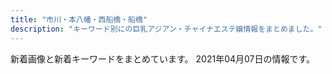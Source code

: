 ```yaml
---
title: "市川・本八幡・西船橋・船橋"
description: "キーワード別にの巨乳アジアン・チャイナエステ嬢情報をまとめました。"
---
```


新着画像と新着キーワードをまとめています。
2021年04月07日の情報です。

<DmmAffiliateIns />
<KeywordTable
  shops={
    [
    {
        "station": "\u897f\u8239\u6a4b\u99c5",
        "name": "CREA\uff5e\u30af\u30ec\u30a2\uff5e",
        "url": "https://crea.iest.info/",
        "keywords": {
            "83": 7,
            "88": 14,
            "C": 20,
            "F": 14,
            "86": 7,
            "87": 7,
            "E": 7,
            "D": 14,
            "85": 7
        },
        "img_links": [
            "https://crea.iest.info/photos/sites/47/2021/03/2021032501542567.jpg",
            "https://crea.iest.info/images/tit-new.png",
            "https://crea.iest.info/images/tite-staff.png",
            "https://crea.iest.info/images/top.png",
            "https://crea.iest.info/images/line.png",
            "https://crea.iest.info/images/tit-gat.png",
            "https://crea.iest.info/images/tit-infor.png",
            "https://crea.iest.info/photos/sites/47/2021/03/2021032501541775.jpg",
            "https://crea.iest.info/photos/sites/47/2021/03/2021032501542221.jpg",
            "https://crea.iest.info/images/mobile.png",
            "https://crea.iest.info/photos/sites/47/2021/03/2021032501542035.jpg",
            "https://crea.iest.info/images/infor.png",
            "https://crea.iest.info/photos/sites/47/2021/03/2021032501541522.jpg",
            "https://crea.iest.info/photos/sites/47/2021/03/2021032501541398.jpg",
            "https://crea.iest.info/images/tit-pick.png"
        ]
    },
    {
        "keywords": {},
        "img_links": [
            "http://iyashinomori.dnsfor.me/images/nav-job.jpg",
            "http://iyashinomori.dnsfor.me/images/akasuri.jpg",
            "http://iyashinomori.dnsfor.me/images/ami.jpg",
            "http://iyashinomori.dnsfor.me/images/iyashi_qr.png",
            "http://iyashinomori.dnsfor.me/images/nako.jpeg",
            "http://iyashinomori.dnsfor.me/images/sona.jpg",
            "http://iyashinomori.dnsfor.me/images/aya2.jpg",
            "http://iyashinomori.dnsfor.me/images/mari.jpg",
            "http://iyashinomori.dnsfor.me/images/main_09.jpg",
            "http://iyashinomori.dnsfor.me/images/aroma.jpg",
            "http://iyashinomori.dnsfor.me/images/massaji.jpg",
            "http://iyashinomori.dnsfor.me/images/anna.jpg",
            "http://iyashinomori.dnsfor.me/images/masmises.jpg",
            "http://iyashinomori.dnsfor.me/images/mas-de.jpg",
            "http://iyashinomori.dnsfor.me/images/lanmu-c_03.jpg",
            "http://iyashinomori.dnsfor.me/images/nav-staff.jpg"
        ],
        "name": "\u7652\u3057\u306e\u68ee",
        "url": "http://iyashinomori.dnsfor.me/",
        "station": "JR\u897f\u8239\u6a4b\u99c5\u5317\u53e3"
    },
    {
        "keywords": {
            "88": 2,
            "86": 2,
            "D": 10,
            "C": 15,
            "87": 8
        },
        "img_links": [
            "http://www.diamond.mesthe.com/img/ttl_info.png",
            "http://www.diamond.mesthe.com/img/btn_blog.png",
            "http://www.diamond.mesthe.com/files/006.jpg",
            "http://www.diamond.mesthe.com/images/slider/2.jpg",
            "http://www.diamond.mesthe.com/files/005-02.jpg",
            "http://www.diamond.mesthe.com/files/001.jpg",
            "http://www.diamond.mesthe.com/files/004-02.jpg",
            "http://www.diamond.mesthe.com/files/004.jpg",
            "http://www.diamond.mesthe.com/img/top_option04.jpg",
            "http://www.diamond.mesthe.com/img/goback.jpg",
            "http://www.diamond.mesthe.com/img/pickup.jpg",
            "http://www.diamond.mesthe.com/img/ttl_therapist.png",
            "http://www.diamond.mesthe.com/files/003-02.jpg",
            "http://www.diamond.mesthe.com/images/slider/3.jpg",
            "http://www.diamond.mesthe.com/img/tel.png",
            "http://www.diamond.mesthe.com/files/002-02.jpg",
            "http://www.diamond.mesthe.com/files/006-02.jpg",
            "http://www.diamond.mesthe.com/img/top_option01.jpg",
            "http://www.diamond.mesthe.com/files/003.jpg",
            "http://www.diamond.mesthe.com/files/005.jpg",
            "http://www.diamond.mesthe.com/files/001-02.jpg",
            "http://www.diamond.mesthe.com/img/top_option03.jpg",
            "http://www.diamond.mesthe.com/files/002.jpg",
            "http://www.diamond.mesthe.com/img/btn_side_mobile.jpg",
            "http://www.diamond.mesthe.com/images/slider/1.jpg",
            "http://www.diamond.mesthe.com/img/ttl_news.png"
        ],
        "name": "\u30c0\u30a4\u30e4\u30e2\u30f3\u30c9",
        "url": "http://www.diamond.mesthe.com/",
        "station": "JR\u897f\u8239\u6a4b\u99c5\u5357\u53e3"
    },
    {
        "name": "Blue\uff5e\u30d6\u30eb\u30fc\uff5e",
        "station": "\u99ac\u8fbc\u6ca2\u99c5\u6771\u53e3",
        "img_links": [
            "http://www.kanda-es.info/img/anna1.jpg",
            "http://www.kanda-es.info/images/sys2.jpg",
            "http://www.kanda-es.info/staff/anna.jpg",
            "http://www.kanda-es.info/staff/risa.jpg",
            "http://www.kanda-es.info/img/sora1.jpg",
            "http://www.kanda-es.info/images/tg.jpg",
            "http://www.kanda-es.info/images/sys1.jpg",
            "http://www.kanda-es.info/images/int2.jpg",
            "http://www.kanda-es.info/images/interior_t.jpg",
            "http://www.kanda-es.info/img/risa1.jpg",
            "http://www.kanda-es.info/images/news.jpg",
            "http://www.kanda-es.info/staff/sora.jpg",
            "http://www.kanda-es.info/images/staff_t.jpg",
            "http://www.kanda-es.info/images/int1.jpg",
            "http://www.kanda-es.info/images/mobile.jpg",
            "http://www.kanda-es.info/images/info.jpg"
        ],
        "url": "http://www.kanda-es.info/",
        "keywords": {}
    },
    {
        "keywords": {
            "84": 3,
            "D": 9,
            "C": 6,
            "86": 12,
            "87": 3
        },
        "station": "JR\u5e02\u5ddd\u99c5\u5357\u53e3",
        "url": "http://www.aya-aroma.com/",
        "img_links": [
            "http://www.aya-aroma.com/images/mobile.jpg",
            "http://www.aya-aroma.com/files/002-02.jpg",
            "http://www.aya-aroma.com/files/003-02.jpg",
            "http://www.aya-aroma.com/files/001-03.jpg",
            "http://www.aya-aroma.com/files/015.jpg",
            "http://www.aya-aroma.com/files/015-02.jpg",
            "http://www.aya-aroma.com/images/concept.jpg",
            "http://www.aya-aroma.com/files/002-03.jpg",
            "http://www.aya-aroma.com/files/015-03.jpg",
            "http://www.aya-aroma.com/files/008-02.jpg",
            "http://www.aya-aroma.com/files/008-03.jpg",
            "http://www.aya-aroma.com/files/010-03.jpg",
            "http://www.aya-aroma.com/images/melmaga.jpg",
            "http://www.aya-aroma.com/files/010.jpg",
            "http://www.aya-aroma.com/files/008.jpg",
            "http://www.aya-aroma.com/files/002.jpg",
            "http://www.aya-aroma.com/images/backlistbtn.png",
            "http://www.aya-aroma.com/files/003-03.jpg",
            "http://www.aya-aroma.com/files/003.jpg",
            "http://www.aya-aroma.com/files/001-02.jpg",
            "http://www.aya-aroma.com/images/coverGirlParts.png",
            "http://www.aya-aroma.com/files/001.jpg",
            "http://www.aya-aroma.com/files/010-02.jpg"
        ],
        "name": "\u5f69"
    },
    {
        "name": "\u9759\uff5e\u3057\u305a\u304b\uff5e",
        "img_links": [
            "http://www.shizuka.mensnv.com/img/slider/1.jpg",
            "http://www.shizuka.mensnv.com/img/icon_tel.png",
            "http://www.shizuka.mensnv.com/files/001-03.jpg",
            "http://www.shizuka.mensnv.com/img/glo_02_off.jpg",
            "http://www.shizuka.mensnv.com/img/2top-course_off.jpg",
            "http://www.shizuka.mensnv.com/img/footer-top_off.jpg",
            "http://www.shizuka.mensnv.com/files/004.jpg",
            "http://www.shizuka.mensnv.com/img/glo_03_off.jpg",
            "http://www.shizuka.mensnv.com/img/top-course_off.jpg",
            "http://www.shizuka.mensnv.com/files/004-03.jpg",
            "http://www.shizuka.mensnv.com/img/glo_06_off.jpg",
            "http://www.shizuka.mensnv.com/img/top-h5R2.jpg",
            "http://www.shizuka.mensnv.com/img/slider/2.jpg",
            "http://www.shizuka.mensnv.com/files/001.jpg",
            "http://www.shizuka.mensnv.com/files/002-02.jpg",
            "http://www.shizuka.mensnv.com/files/004-02.jpg",
            "http://www.shizuka.mensnv.com/files/002-03.jpg",
            "http://www.shizuka.mensnv.com/img/glo_05_off.jpg",
            "http://www.shizuka.mensnv.com/files/003-02.jpg",
            "http://www.shizuka.mensnv.com/files/003.jpg",
            "http://www.shizuka.mensnv.com/img/top-h5R.jpg",
            "http://www.shizuka.mensnv.com/img/glo_01_off.jpg",
            "http://www.shizuka.mensnv.com/img/bnr-02_off.jpg",
            "http://www.shizuka.mensnv.com/img/h4-top.jpg",
            "http://www.shizuka.mensnv.com/files/002.jpg",
            "http://www.shizuka.mensnv.com/img/glo_04_off.jpg",
            "http://www.shizuka.mensnv.com/img/bnr-01_off.jpg",
            "http://www.shizuka.mensnv.com/img/slider/3.jpg",
            "http://www.shizuka.mensnv.com/files/003-03.jpg",
            "http://www.shizuka.mensnv.com/files/001-02.jpg"
        ],
        "keywords": {
            "85": 3,
            "D": 9,
            "86": 3,
            "84": 3,
            "88": 3,
            "C": 3
        },
        "station": "\u672c\u516b\u5e61\u99c5\u5357\u53e3",
        "url": "http://www.shizuka.mensnv.com/"
    },
    {
        "img_links": [
            "http://es-cupid.work/_src/54101959/cam.jpg",
            "http://es-cupid.work/_src/54101954/navinavi_01.png",
            "http://es-cupid.work/_src/54102172/wechatimg87_20210310150723406.jpg",
            "http://es-cupid.work/_src/54279148/wechatimg234.jpg",
            "http://es-cupid.work/_src/54102203/wechatimg86_20210310150723367.jpg",
            "http://es-cupid.work/_src/54279149/wechatimg234.jpg",
            "http://es-cupid.work/_src/54101909/_k3_4082.jpg",
            "http://es-cupid.work/_src/54101911/wechatimg198_20190126093224863.jpg",
            "http://es-cupid.work/_src/54101968/wechatimg86_20210310150723367.jpg",
            "http://es-cupid.work/_src/54957838/wechatimg732957181c4fa97f74877efb3924bde9.jpg",
            "http://es-cupid.work/_src/54101963/slider2_20201209160139115.jpg",
            "http://es-cupid.work/_src/54101958/cam.jpg",
            "http://es-cupid.work/_src/54101949/slider5_20201209160139125.jpg",
            "http://es-cupid.work/_src/54957902/wechatimg732957181c4fa97f74877efb3924bde9.jpg",
            "http://es-cupid.work/_src/54102042/baby.png",
            "http://es-cupid.work/_src/54101964/slider3_20201209160139119.jpg",
            "http://es-cupid.work/_src/54102173/wechatimg87_20210310150723406.jpg",
            "http://es-cupid.work/_src/54101956/navinavi_02.png",
            "http://es-cupid.work/_src/54101965/slider1_20201209160139057.jpg"
        ],
        "url": "http://es-cupid.work/",
        "keywords": {},
        "name": "\u304a\u5e30\u308ababy",
        "station": "JR\u897f\u8239\u6a4b\u99c5\u5357\u53e3"
    },
    {
        "station": "JR\u8239\u6a4b\u99c5\u5317\u53e3",
        "url": "http://happy.relaxnabi.com/",
        "img_links": [
            "http://happy.relaxnabi.com/css/nav/nav-003.png",
            "http://happy.relaxnabi.com/css/nav/nav-006.png",
            "http://happy.relaxnabi.com/css/staff/staff-04-a.jpg",
            "http://happy.relaxnabi.com/css/staff/staff-10.jpg",
            "http://happy.relaxnabi.com/css/tel01.png",
            "http://happy.relaxnabi.com/css/staff/staff-04.jpg",
            "http://happy.relaxnabi.com/css/top0001.png",
            "http://happy.relaxnabi.com/css/staff/staff-05-a.jpg",
            "http://happy.relaxnabi.com/css/nav/nav-001.png",
            "http://happy.relaxnabi.com/css/staff/staff0001.jpg",
            "http://happy.relaxnabi.com/css/staff/staff-002-a.jpg",
            "http://happy.relaxnabi.com/css/top-03.png",
            "http://happy.relaxnabi.com/css/staff/staff-10-a.jpg",
            "http://happy.relaxnabi.com/css/staff/staff000008.jpg",
            "http://happy.relaxnabi.com/css/nav/nav-005.png",
            "http://happy.relaxnabi.com/css/nav/nav-002.png",
            "http://happy.relaxnabi.com/css/staff/staff0001-a.jpg",
            "http://happy.relaxnabi.com/css/nav/nav-004.png",
            "http://happy.relaxnabi.com/css/staff/staff000003-a.jpg",
            "http://happy.relaxnabi.com/css/staff/staff-007-a.jpg",
            "http://happy.relaxnabi.com/css/staff/staff-007.jpg",
            "http://happy.relaxnabi.com/css/staff/staff000008-a.jpg",
            "http://happy.relaxnabi.com/css/staff/staff017.jpg",
            "http://happy.relaxnabi.com/css/staff/staff000003.jpg",
            "http://happy.relaxnabi.com/css/staff/staff-05.jpg",
            "http://happy.relaxnabi.com/css/staff/staff017-a.jpg",
            "http://happy.relaxnabi.com/css/staff/staff-002.jpg"
        ],
        "name": "\u30de\u30fc\u30e1\u30a4\u30c9",
        "keywords": {
            "D": 2,
            "E": 5,
            "F": 1,
            "90": 2,
            "91": 1,
            "92": 5,
            "88": 1
        }
    },
    {
        "keywords": {
            "86": 8,
            "D": 6
        },
        "name": "Happy Bell",
        "station": "\u4eac\u6210\u516b\u5e61\u99c5\u5317\u53e3",
        "img_links": [
            "http://aroma-esthe.info/images/r1.jpg",
            "http://aroma-esthe.info/link/menlog.jpg",
            "http://aroma-esthe.info/images/tit-sub1.jpg",
            "http://aroma-esthe.info/images/cg05.jpg",
            "http://aroma-esthe.info/images/r3.jpg",
            "http://aroma-esthe.info/images/m2.jpg",
            "http://aroma-esthe.info/images/m4.jpg",
            "http://aroma-esthe.info/images/slider-img001.jpg",
            "http://aroma-esthe.info/images/tit-sub3.jpg",
            "http://aroma-esthe.info/images/cg01.jpg",
            "http://aroma-esthe.info/images/m1.jpg",
            "http://aroma-esthe.info/images/cg03.jpg",
            "http://aroma-esthe.info/images/cg02.jpg",
            "http://aroma-esthe.info/images/slider-img002.jpg",
            "http://aroma-esthe.info/images/tit-sub6.jpg",
            "http://aroma-esthe.info/images/m3.jpg",
            "http://aroma-esthe.info/images/kan.jpg",
            "http://aroma-esthe.info/images/slider-img003.jpg",
            "http://aroma-esthe.info/images/r2.jpg",
            "http://aroma-esthe.info/images/qr.jpg",
            "http://aroma-esthe.info/images/tit-sub2.jpg",
            "http://aroma-esthe.info/images/tit-sub5.jpg",
            "http://aroma-esthe.info/images/b-online.png",
            "http://aroma-esthe.info/images/b-tel.png",
            "http://aroma-esthe.info/images/r4.jpg",
            "http://aroma-esthe.info/images/tit-sub4.jpg"
        ],
        "url": "http://aroma-esthe.info/"
    },
    {
        "keywords": {
            "F": 5,
            "87": 1,
            "\u4e73": 4,
            "D": 8,
            "86": 8,
            "88": 4,
            "G": 1,
            "E": 12,
            "\u30bb\u30af\u30b7\u30fc": 1,
            "85": 1,
            "90": 1
        },
        "station": "JR\u897f\u8239\u6a4b\u99c5\u5317\u53e3",
        "name": "\u30a2\u30a4\u30ea",
        "img_links": [
            "https://iris.ests.jp/images/room2.jpg",
            "https://iris.ests.jp/photos/sites/58/2021/01/2021011316255079.jpeg",
            "https://iris.ests.jp/photos/sites/58/2021/04/2021040716434260.jpeg",
            "https://iris.ests.jp/images/room1.jpg",
            "https://iris.ests.jp/images/room3.jpg",
            "https://iris.ests.jp/photos/sites/58/2021/02/2021021619160576.jpeg",
            "https://iris.ests.jp/photos/sites/58/2021/02/2021020921385968.jpeg",
            "https://iris.ests.jp/images/room4.jpg",
            "https://iris.ests.jp/photos/sites/58/2021/04/2021040311441162.jpeg",
            "https://iris.ests.jp/images/top.jpg",
            "https://iris.ests.jp/photos/sites/58/2021/04/2021040420530683.jpeg",
            "https://iris.ests.jp/photos/sites/58/2021/04/2021040520452396.jpeg",
            "https://iris.ests.jp/photos/sites/58/2021/03/2021031915340582.jpeg",
            "https://iris.ests.jp/images/staff0.jpg",
            "https://iris.ests.jp/photos/sites/58/2021/04/202104052047262.jpeg",
            "https://iris.ests.jp/images/s_staff.jpg",
            "https://iris.ests.jp/images/s_news.jpg",
            "https://iris.ests.jp/photos/sites/58/2021/01/2021011318242314.jpeg",
            "https://iris.ests.jp/images/paypay.jpg",
            "https://iris.ests.jp/photos/sites/58/2020/11/2020111615332290.jpeg",
            "https://iris.ests.jp/photos/sites/58/2021/04/2021040520081066.jpeg",
            "https://iris.ests.jp/photos/sites/58/2021/04/2021040711032795.jpeg",
            "https://iris.ests.jp/photos/sites/58/2021/02/2021022616053881.jpeg",
            "http://iris2.a5.reraku.work/upload/sites/58/2021/04/2021040716434260-298x450.jpeg",
            "https://iris.ests.jp/photos/sites/58/2021/03/2021030317205889.jpeg",
            "https://iris.ests.jp/images/twitter.jpg",
            "https://iris.ests.jp/photos/sites/58/2020/11/2020111616103718.jpeg",
            "https://iris.ests.jp/photos/sites/58/2021/01/2021011400321756.jpeg",
            "https://iris.ests.jp/photos/sites/58/2021/03/2021030317245283.jpeg"
        ],
        "url": "https://iris.ests.jp/"
    },
    {
        "keywords": {},
        "name": "\u4e03\u5f69",
        "url": "http://p-lady.work/",
        "img_links": [
            "http://p-lady.work/images/2.jpg",
            "http://p-lady.work/staff/miyu.jpg",
            "http://p-lady.work/images/6.jpg",
            "http://p-lady.work/img/reiko1.jpg",
            "http://p-lady.work/images/interior_t.jpg",
            "http://p-lady.work/images/38.jpg",
            "http://p-lady.work/img/rika1.jpg",
            "http://p-lady.work/images/10.jpg",
            "http://p-lady.work/images/news.jpg",
            "http://p-lady.work/img/riri1.jpg",
            "http://p-lady.work/images/sys.jpg",
            "http://p-lady.work/img/mirai1.jpg",
            "http://p-lady.work/staff/reiko.jpg",
            "http://p-lady.work/img/risa1.jpg",
            "http://p-lady.work/images/staff_t.jpg",
            "http://p-lady.work/images/20.jpg",
            "http://p-lady.work/images/head.jpg",
            "http://p-lady.work/images/tg.jpg",
            "http://p-lady.work/images/3.jpg",
            "http://p-lady.work/staff/nana.jpg",
            "http://p-lady.work/images/15.jpg",
            "http://p-lady.work/images/rec1.jpg",
            "http://p-lady.work/images/5.jpg",
            "http://p-lady.work/images/35.jpg",
            "http://p-lady.work/images/25.jpg",
            "http://p-lady.work/img/saki1.jpg",
            "http://p-lady.work/staff/nanami.jpg",
            "http://p-lady.work/images/39.jpg",
            "http://p-lady.work/img/nanami1.jpg",
            "http://p-lady.work/images/27.jpg",
            "http://p-lady.work/images/17.jpg",
            "http://p-lady.work/img/nana1.jpg",
            "http://p-lady.work/img/miyu1.jpg",
            "http://p-lady.work/staff/mirai.jpg",
            "http://p-lady.work/staff/zara.jpg",
            "http://p-lady.work/images/32.jpg",
            "http://p-lady.work/images/18.jpg",
            "http://p-lady.work/staff/yuyu.jpg",
            "http://p-lady.work/images/26.jpg",
            "http://p-lady.work/images/36.jpg",
            "http://p-lady.work/staff/saki.jpg",
            "http://p-lady.work/img/kana1.jpg",
            "http://p-lady.work/img/mimi1.jpg",
            "http://p-lady.work/img/yui1.jpg",
            "http://p-lady.work/staff/rena.jpg",
            "http://p-lady.work/images/21.jpg",
            "http://p-lady.work/images/16.jpg",
            "http://p-lady.work/img/anna1.jpg",
            "http://p-lady.work/images/rec2.jpg",
            "http://p-lady.work/staff/mimi.jpg",
            "http://p-lady.work/staff/risa.jpg",
            "http://p-lady.work/images/int2.jpg",
            "http://p-lady.work/staff/eri.jpg",
            "http://p-lady.work/images/7.jpg",
            "http://p-lady.work/img/koi1.jpg",
            "http://p-lady.work/staff/kana.jpg",
            "http://p-lady.work/staff/yui.jpg",
            "http://p-lady.work/staff/rika.jpg",
            "http://p-lady.work/images/37.jpg",
            "http://p-lady.work/images/s1.png",
            "http://p-lady.work/img/yuyu1.jpg",
            "http://p-lady.work/images/23.jpg",
            "http://p-lady.work/staff/koi.jpg",
            "http://p-lady.work/img/zara1.jpg",
            "http://p-lady.work/img/rena1.jpg",
            "http://p-lady.work/images/29.jpg",
            "http://p-lady.work/staff/anna.jpg",
            "http://p-lady.work/images/30.jpg",
            "http://p-lady.work/staff/nami.jpg",
            "http://p-lady.work/img/eri1.jpg",
            "http://p-lady.work/images/int1.jpg",
            "http://p-lady.work/images/ac1.jpg",
            "http://p-lady.work/img/nami1.jpg",
            "http://p-lady.work/images/33.jpg",
            "http://p-lady.work/staff/riri.jpg"
        ],
        "station": "JR\u897f\u8239\u6a4b\u99c5\u5357\u53e3"
    },
    {
        "name": "\u604b\u4eba",
        "url": "http://www.bishoujo.esturl.com/",
        "img_links": [
            "http://www.bishoujo.esturl.com/files/002.jpg",
            "http://www.bishoujo.esturl.com/images/sp_top.jpg",
            "http://www.bishoujo.esturl.com/photo_news/upimg/568706066be72eacf0_0.jpg",
            "http://www.bishoujo.esturl.com/files/001.jpg",
            "http://www.bishoujo.esturl.com/images/top.png",
            "http://www.bishoujo.esturl.com/files/003.jpg",
            "http://www.bishoujo.esturl.com/files/007.jpg"
        ],
        "keywords": {
            "82": 6,
            "87": 12,
            "86": 6,
            "C": 17,
            "D": 18
        },
        "station": "JR\u897f\u8239\u6a4b\u99c5\u5317\u53e3"
    },
    {
        "name": "\u6696 \uff5eHinata\uff5e",
        "station": "JR\u8239\u6a4b\u99c5\u5317\u53e3",
        "url": "http://hinata.relaxnabi.com/",
        "img_links": [
            "http://hinata.relaxnabi.com/css/nav/nav-004.jpg",
            "http://hinata.relaxnabi.com/css/nav/sub-005.jpg",
            "http://hinata.relaxnabi.com/css/staff/staff15.jpg",
            "http://hinata.relaxnabi.com/css/main-left03.jpg",
            "http://hinata.relaxnabi.com/css/staff/staff00001-a.jpg",
            "http://hinata.relaxnabi.com/css/button.jpg",
            "http://hinata.relaxnabi.com/css/staff/staff-002.jpg",
            "http://hinata.relaxnabi.com/css/nav/sub-001.jpg",
            "http://hinata.relaxnabi.com/css/staff/staff-007.jpg",
            "http://hinata.relaxnabi.com/css/nav/nav-001.jpg",
            "http://hinata.relaxnabi.com/css/nav/nav-005.jpg",
            "http://hinata.relaxnabi.com/css/staff/staff-08-a.jpg",
            "http://hinata.relaxnabi.com/css/nav/sub-004.jpg",
            "http://hinata.relaxnabi.com/css/staff/staff00004-a.jpg",
            "http://hinata.relaxnabi.com/css/staff/staff-06-a.jpg",
            "http://hinata.relaxnabi.com/css/left.jpg",
            "http://hinata.relaxnabi.com/css/staff/staff-002-a.jpg",
            "http://hinata.relaxnabi.com/css/staff/staff-08.jpg",
            "http://hinata.relaxnabi.com/css/staff/staff00003-a.jpg",
            "http://hinata.relaxnabi.com/css/top02.jpg",
            "http://hinata.relaxnabi.com/css/nav/nav-003.jpg",
            "http://hinata.relaxnabi.com/css/staff/staff17-a.jpg",
            "http://hinata.relaxnabi.com/css/nav/nav-002.jpg",
            "http://hinata.relaxnabi.com/css/osusume38.jpg",
            "http://hinata.relaxnabi.com/css/right.jpg",
            "http://hinata.relaxnabi.com/css/nav/sub-002.jpg",
            "http://hinata.relaxnabi.com/css/girls001.jpg",
            "http://hinata.relaxnabi.com/css/staff/staff00001.jpg",
            "http://hinata.relaxnabi.com/css/staff/staff00003.jpg",
            "http://hinata.relaxnabi.com/css/staff/staff17.jpg",
            "http://hinata.relaxnabi.com/css/nav/sub-003.jpg",
            "http://hinata.relaxnabi.com/css/staff/staff-06.jpg",
            "http://hinata.relaxnabi.com/css/nav/sub-006.jpg",
            "http://hinata.relaxnabi.com/css/staff/staff15-a.jpg",
            "http://hinata.relaxnabi.com/img/tiaowen.png",
            "http://hinata.relaxnabi.com/css/nav/nav-006.jpg",
            "http://hinata.relaxnabi.com/css/staff/staff00004.jpg",
            "http://hinata.relaxnabi.com/css/main-left02.jpg",
            "http://hinata.relaxnabi.com/css/staff/staff-007-a.jpg",
            "http://hinata.relaxnabi.com/css/tel01.png"
        ],
        "keywords": {
            "93": 1,
            "C": 4,
            "90": 2,
            "89": 1,
            "E": 5,
            "D": 1,
            "92": 3,
            "F": 1,
            "86": 2
        }
    },
    {
        "img_links": [
            "http://pinklady-esthe.net/img/st1.jpg",
            "http://pinklady-esthe.net/img/r4.jpg",
            "http://pinklady-esthe.net/img/st6.jpg",
            "http://pinklady-esthe.net/img/st2.jpg",
            "http://pinklady-esthe.net/img/noo.png",
            "http://pinklady-esthe.net/img/st4.jpg",
            "http://pinklady-esthe.net/img/t1.jpg",
            "http://pinklady-esthe.net/img/r3.jpg",
            "http://pinklady-esthe.net/img/no.png",
            "http://pinklady-esthe.net/img/sm.jpg",
            "http://pinklady-esthe.net/img/t2.jpg",
            "http://pinklady-esthe.net/img/f1.jpg",
            "http://pinklady-esthe.net/img/top.jpg",
            "http://pinklady-esthe.net/img/st3.jpg",
            "http://pinklady-esthe.net/img/st5.jpg",
            "http://pinklady-esthe.net/img/t3.jpg",
            "http://pinklady-esthe.net/img/t4.jpg",
            "http://pinklady-esthe.net/img/stt1.jpg",
            "http://pinklady-esthe.net/img/t6.jpg",
            "http://pinklady-esthe.net/img/t5.jpg",
            "http://pinklady-esthe.net/img/r1.jpg",
            "http://pinklady-esthe.net/img/stt3.jpg",
            "http://pinklady-esthe.net/img/r2.jpg"
        ],
        "station": "JR\u8239\u6a4b\u99c5\u5317\u53e3",
        "name": "V\u611bP",
        "keywords": {
            "C": 1,
            "E": 1,
            "87": 1,
            "86": 1,
            "90": 1,
            "88": 3,
            "D": 4
        },
        "url": "http://pinklady-esthe.net/"
    },
    {
        "url": "http://www.club.relaxjp.info/",
        "station": "JR\u672c\u516b\u5e61\u99c5\u5317\u53e3",
        "keywords": {
            "C": 1,
            "86": 1,
            "D": 5,
            "87": 5
        },
        "img_links": [
            "http://www.club.relaxjp.info/files/015-02.jpg",
            "http://www.club.relaxjp.info/images/link_t.png",
            "http://www.club.relaxjp.info/files/014-02.jpg",
            "http://www.club.relaxjp.info/images/b2.jpg",
            "http://www.club.relaxjp.info/images/rec2.png",
            "http://www.club.relaxjp.info/files/009-02.jpg",
            "http://www.club.relaxjp.info/images/ta.jpg",
            "http://www.club.relaxjp.info/files/015.jpg",
            "http://www.club.relaxjp.info/files/009.jpg",
            "http://www.club.relaxjp.info/images/staff_t.png",
            "http://www.club.relaxjp.info/images/line.png",
            "http://www.club.relaxjp.info/files/004-02.jpg",
            "http://www.club.relaxjp.info/images/head.jpg",
            "http://www.club.relaxjp.info/images/int2.png",
            "http://www.club.relaxjp.info/images/mobile.jpg",
            "http://www.club.relaxjp.info/images/interior_t.png",
            "http://www.club.relaxjp.info/images/sys1.png",
            "http://www.club.relaxjp.info/files/013.jpg",
            "http://www.club.relaxjp.info/images/b1.jpg",
            "http://www.club.relaxjp.info/images/int1.png",
            "http://www.club.relaxjp.info/files/004.jpg",
            "http://www.club.relaxjp.info/files/013-02.jpg",
            "http://www.club.relaxjp.info/files/007.jpg",
            "http://www.club.relaxjp.info/files/014.jpg",
            "http://www.club.relaxjp.info/images/rec1.png",
            "http://www.club.relaxjp.info/images/sys2.png",
            "http://www.club.relaxjp.info/files/007-02.jpg",
            "http://www.club.relaxjp.info/images/sys3.png"
        ],
        "name": "\u30d5\u30a7\u30a2\u30ea\u30fc"
    },
    {
        "img_links": [
            "http://www.gokujobijin.iesjp.com/files/006.jpg",
            "http://www.gokujobijin.iesjp.com/files/005.jpg",
            "http://www.gokujobijin.iesjp.com/files/001.jpg",
            "http://www.gokujobijin.iesjp.com/images/nav-005.png",
            "http://www.gokujobijin.iesjp.com/images/nav-003.png",
            "http://www.gokujobijin.iesjp.com/files/004.jpg",
            "http://www.gokujobijin.iesjp.com/images/top01.png",
            "http://www.gokujobijin.iesjp.com/images/nav-004.png",
            "http://www.gokujobijin.iesjp.com/images/nav-001.png",
            "http://www.gokujobijin.iesjp.com/images/tel.png",
            "http://www.gokujobijin.iesjp.com/files/002.jpg",
            "http://www.gokujobijin.iesjp.com/images/top02-left.png",
            "http://www.gokujobijin.iesjp.com/files/005-02.jpg",
            "http://www.gokujobijin.iesjp.com/files/004-02.jpg",
            "http://www.gokujobijin.iesjp.com/files/007.jpg",
            "http://www.gokujobijin.iesjp.com/images/osusume01.png",
            "http://www.gokujobijin.iesjp.com/images/nav-006.png",
            "http://www.gokujobijin.iesjp.com/files/006-02.jpg",
            "http://www.gokujobijin.iesjp.com/files/007-02.jpg",
            "http://www.gokujobijin.iesjp.com/images/top003.png",
            "http://www.gokujobijin.iesjp.com/images/nav-002.png",
            "http://www.gokujobijin.iesjp.com/images/s1.jpg",
            "http://www.gokujobijin.iesjp.com/files/002-02.jpg",
            "http://www.gokujobijin.iesjp.com/files/001-02.jpg"
        ],
        "url": "http://www.gokujobijin.iesjp.com/",
        "name": "\u6975\u4e0a\u7f8e\u4eba",
        "station": "JR\u8239\u6a4b\u99c5\u5317\u53e3",
        "keywords": {
            "87": 5,
            "D": 6,
            "86": 1
        }
    },
    {
        "station": "JR\u8239\u6a4b\u99c5\u5317\u53e3",
        "img_links": [
            "http://www.sexy.relaxjp.info/files/035-02.jpg",
            "http://www.sexy.relaxjp.info/files/034-02.jpg",
            "http://www.sexy.relaxjp.info/files/037.jpg",
            "http://www.sexy.relaxjp.info/files/030.jpg",
            "http://www.sexy.relaxjp.info/files/002-02.jpg",
            "http://www.sexy.relaxjp.info/files/030-03.jpg",
            "http://www.sexy.relaxjp.info/files/024-02.jpg",
            "http://www.sexy.relaxjp.info/files/002-03.jpg",
            "http://www.sexy.relaxjp.info/files/011-02.jpg",
            "http://www.sexy.relaxjp.info/images/m-top010.jpg",
            "http://www.sexy.relaxjp.info/files/036.jpg",
            "http://www.sexy.relaxjp.info/files/003.jpg",
            "http://www.sexy.relaxjp.info/files/035.jpg",
            "http://www.sexy.relaxjp.info/files/011-03.jpg",
            "http://www.sexy.relaxjp.info/files/024.jpg",
            "http://www.sexy.relaxjp.info/files/036-03.jpg",
            "http://www.sexy.relaxjp.info/files/003-03.jpg",
            "http://www.sexy.relaxjp.info/files/033-03.jpg",
            "http://www.sexy.relaxjp.info/files/037-03.jpg",
            "http://www.sexy.relaxjp.info/files/033.jpg",
            "http://www.sexy.relaxjp.info/images/m-head01.jpg",
            "http://www.sexy.relaxjp.info/files/035-03.jpg",
            "http://www.sexy.relaxjp.info/images/foot01.jpg",
            "http://www.sexy.relaxjp.info/files/023-03.jpg",
            "http://www.sexy.relaxjp.info/files/003-02.jpg",
            "http://www.sexy.relaxjp.info/files/023-02.jpg",
            "http://www.sexy.relaxjp.info/files/034-03.jpg",
            "http://www.sexy.relaxjp.info/images/m-top004.jpg",
            "http://www.sexy.relaxjp.info/photo_news/upimg/378095fc48d072d81b_0.jpg",
            "http://www.sexy.relaxjp.info/files/033-02.jpg",
            "http://www.sexy.relaxjp.info/files/030-02.jpg",
            "http://www.sexy.relaxjp.info/images/call.png",
            "http://www.sexy.relaxjp.info/files/034.jpg",
            "http://www.sexy.relaxjp.info/files/024-03.jpg",
            "http://www.sexy.relaxjp.info/images/m-top003.jpg",
            "http://www.sexy.relaxjp.info/files/023.jpg",
            "http://www.sexy.relaxjp.info/images/m-top009.jpg",
            "http://www.sexy.relaxjp.info/files/036-02.jpg",
            "http://www.sexy.relaxjp.info/files/011.jpg",
            "http://www.sexy.relaxjp.info/files/037-02.jpg",
            "http://www.sexy.relaxjp.info/files/002.jpg"
        ],
        "name": "Sexy Love \uff5e\u30bb\u30af\u30b7\u30fc\u30e9\u30d6\uff5e",
        "keywords": {
            "D": 16,
            "C": 4,
            "87": 14,
            "E": 2,
            "89": 2,
            "\u30bb\u30af\u30b7\u30fc": 36,
            "86": 6
        },
        "url": "http://www.sexy.relaxjp.info/"
    },
    {
        "keywords": {
            "87": 5,
            "D": 5,
            "86": 1,
            "C": 1
        },
        "img_links": [
            "http://www.dokidoki.esjp.info/files/007.jpg",
            "http://www.dokidoki.esjp.info/files/001.jpg",
            "http://www.dokidoki.esjp.info/img/eve.jpg",
            "http://www.dokidoki.esjp.info/img/stal.png",
            "http://www.dokidoki.esjp.info/img/fla.jpg",
            "http://www.dokidoki.esjp.info/img/syst.jpg",
            "http://www.dokidoki.esjp.info/img/lint.jpg",
            "http://www.dokidoki.esjp.info/img/top.jpg",
            "http://www.dokidoki.esjp.info/img/rot.jpg",
            "http://www.dokidoki.esjp.info/img/acct.jpg",
            "http://www.dokidoki.esjp.info/img/rect.jpg",
            "http://www.dokidoki.esjp.info/files/004.jpg",
            "http://www.dokidoki.esjp.info/files/010.jpg",
            "http://www.dokidoki.esjp.info/files/002.jpg",
            "http://www.dokidoki.esjp.info/img/noo.png",
            "http://www.dokidoki.esjp.info/img/nn.jpg",
            "http://www.dokidoki.esjp.info/files/011.jpg",
            "http://www.dokidoki.esjp.info/img/stat.jpg"
        ],
        "station": "JR\u8239\u6a4b\u99c5\u5317\u53e3",
        "name": "\u30c9\u30ad\u30c9\u30ad\u30cf\u30cb\u30fc",
        "url": "http://www.dokidoki.esjp.info/"
    },
    {
        "url": "http://iyasi.relaxnabi.com/",
        "station": "JR\u8239\u6a4b\u99c5\u5317\u53e3",
        "keywords": {
            "D": 4,
            "88": 1,
            "90": 1,
            "92": 3,
            "F": 1,
            "89": 1,
            "E": 2,
            "C": 2
        },
        "name": "\u7652\u3057\u306e\u5fc3",
        "img_links": [
            "http://iyasi.relaxnabi.com/css/staff/staff024-a.jpg",
            "http://iyasi.relaxnabi.com/css/staff/staff-03-b.jpg",
            "http://iyasi.relaxnabi.com/css/nav/nav-004.png",
            "http://iyasi.relaxnabi.com/css/staff/staff49-a.jpg",
            "http://iyasi.relaxnabi.com/css/staff/staff-02-a.jpg",
            "http://iyasi.relaxnabi.com/css/staff/staff-01.jpg",
            "http://iyasi.relaxnabi.com/css/staff/staff024.jpg",
            "http://iyasi.relaxnabi.com/css/top0004-right.jpg",
            "http://iyasi.relaxnabi.com/css/staff/staff024-b.jpg",
            "http://iyasi.relaxnabi.com/css/recurit10.jpg",
            "http://iyasi.relaxnabi.com/css/staff/staff024-d.jpg",
            "http://iyasi.relaxnabi.com/css/staff/staff-01-a.jpg",
            "http://iyasi.relaxnabi.com/css/nav/nav-005.png",
            "http://iyasi.relaxnabi.com/css/staff/naiyo01.jpg",
            "http://iyasi.relaxnabi.com/css/staff/staff52-a.jpg",
            "http://iyasi.relaxnabi.com/css/top01.jpg",
            "http://iyasi.relaxnabi.com/css/staff/staff53-a.jpg",
            "http://iyasi.relaxnabi.com/css/c-0007.jpg",
            "http://iyasi.relaxnabi.com/css/staff/staff51-a.jpg",
            "http://iyasi.relaxnabi.com/css/top04-left.jpg",
            "http://iyasi.relaxnabi.com/css/staff/staff007.jpg",
            "http://iyasi.relaxnabi.com/css/nav/nav-001.png",
            "http://iyasi.relaxnabi.com/css/staff/staff53.jpg",
            "http://iyasi.relaxnabi.com/css/tel09.png",
            "http://iyasi.relaxnabi.com/css/nav/nav-002.png",
            "http://iyasi.relaxnabi.com/css/nav/nav-006.png",
            "http://iyasi.relaxnabi.com/css/staff/staff007-b.jpg",
            "http://iyasi.relaxnabi.com/css/nav/nav-003.png",
            "http://iyasi.relaxnabi.com/css/staff/staff-03.jpg",
            "http://iyasi.relaxnabi.com/css/staff/staff-03-a.jpg",
            "http://iyasi.relaxnabi.com/css/staff/staff007-a.jpg",
            "http://iyasi.relaxnabi.com/css/staff/staff51.jpg",
            "http://iyasi.relaxnabi.com/css/staff/staff024-c.jpg",
            "http://iyasi.relaxnabi.com/css/staff/naiyo02.jpg",
            "http://iyasi.relaxnabi.com/css/staff/staff52.jpg",
            "http://iyasi.relaxnabi.com/css/top03.jpg",
            "http://iyasi.relaxnabi.com/css/staff/staff-02.jpg",
            "http://iyasi.relaxnabi.com/css/staff/staff49.jpg"
        ]
    },
    {
        "keywords": {},
        "img_links": [],
        "station": "\u4eac\u6210\u8239\u6a4b\u99c5",
        "name": "\u8309\u8389\u82b1",
        "url": "http://sminfvnda.xyz/"
    },
    {
        "img_links": [
            "http://momo.rankuens.com/images/call.png",
            "http://momo.rankuens.com/css/head.jpg",
            "http://momo.rankuens.com/css/staff/staff02.jpg",
            "http://momo.rankuens.com/css/top01.jpg",
            "http://momo.rankuens.com/css/staff/staff03.jpg",
            "http://momo.rankuens.com/css/staff/staff01.jpg",
            "http://momo.rankuens.com/css/foot.jpg"
        ],
        "station": "JR\u897f\u8239\u6a4b\u99c5\u5357\u53e3",
        "keywords": {
            "E": 1,
            "89": 2,
            "C": 6,
            "D": 2,
            "92": 1
        },
        "name": "\u3082\u3082\u3061\u3083\u3093",
        "url": "http://momo.rankuens.com/"
    },
    {
        "url": "http://nigyohime.ebb.jp/",
        "name": "\u4eba\u9b5a\u59eb",
        "keywords": {
            "86": 12,
            "83": 6,
            "C": 6
        },
        "img_links": [
            "http://nigyohime.ebb.jp/b_news.png",
            "http://nigyohime.ebb.jp/2/uploadimg/1615431233.jpg",
            "http://nigyohime.ebb.jp/2/uploadimg/1606276829.jpg",
            "http://nigyohime.ebb.jp/line.png",
            "http://nigyohime.ebb.jp/b_girl.png",
            "http://nigyohime.ebb.jp/1.jpg",
            "http://nigyohime.ebb.jp/staff_t.jpg",
            "http://nigyohime.ebb.jp/3.jpg",
            "http://nigyohime.ebb.jp/2.jpg",
            "http://nigyohime.ebb.jp/4.jpg",
            "http://nigyohime.ebb.jp/ditu2.jpg",
            "http://nigyohime.ebb.jp/2/uploadimg/1606276885.jpg",
            "http://nigyohime.ebb.jp/2/uploadimg/1606276938.jpg",
            "http://nigyohime.ebb.jp/2/uploadimg/1610266405.jpg",
            "http://nigyohime.ebb.jp/top.jpg"
        ],
        "station": "JR\u5e02\u5ddd\u99c5\u5357\u53e3"
    },
    {
        "station": "JR\u897f\u8239\u6a4b\u99c5\u5357\u53e3",
        "name": "\u53f0\u5317\u697d\u5712",
        "img_links": [
            "http://t-rakuen.work/staff/rika.jpg",
            "http://t-rakuen.work/staff/nene.jpg",
            "http://t-rakuen.work/images/rec2.jpg",
            "http://t-rakuen.work/staff/rio.jpg",
            "http://t-rakuen.work/staff/rina.jpg",
            "http://t-rakuen.work/img/sara1.jpg",
            "http://t-rakuen.work/staff/miyu.jpg",
            "http://t-rakuen.work/img/ai1.jpg",
            "http://t-rakuen.work/img/mika1.jpg",
            "http://t-rakuen.work/img/yuna1.jpg",
            "http://t-rakuen.work/img/kasumi1.jpg",
            "http://t-rakuen.work/img/rara1.jpg",
            "http://t-rakuen.work/images/rec1.jpg",
            "http://t-rakuen.work/images/int1.png",
            "http://t-rakuen.work/staff/rena.jpg",
            "http://t-rakuen.work/staff/yuna.jpg",
            "http://t-rakuen.work/staff/nao.jpg",
            "http://t-rakuen.work/staff/miya.jpg",
            "http://t-rakuen.work/images/interior_t.jpg",
            "http://t-rakuen.work/staff/ai.jpg",
            "http://t-rakuen.work/staff/nami.jpg",
            "http://t-rakuen.work/img/ayaka1.jpg",
            "http://t-rakuen.work/img/nao1.jpg",
            "http://t-rakuen.work/staff/natumi.jpg",
            "http://t-rakuen.work/staff/rei.jpg",
            "http://t-rakuen.work/staff/haruna.jpg",
            "http://t-rakuen.work/images/int2.png",
            "http://t-rakuen.work/staff/yumi.jpg",
            "http://t-rakuen.work/img/mimi1.jpg",
            "http://t-rakuen.work/staff/aki.jpg",
            "http://t-rakuen.work/img/hana1.jpg",
            "http://t-rakuen.work/staff/rara.jpg",
            "http://t-rakuen.work/img/haruna1.jpg",
            "http://t-rakuen.work/img/nami1.jpg",
            "http://t-rakuen.work/staff/ayaka.jpg",
            "http://t-rakuen.work/images/head.jpg",
            "http://t-rakuen.work/img/aki1.jpg",
            "http://t-rakuen.work/images/staff_t.jpg",
            "http://t-rakuen.work/staff/koko.jpg",
            "http://t-rakuen.work/images/news_t.jpg",
            "http://t-rakuen.work/img/nene1.jpg",
            "http://t-rakuen.work/images/news.png",
            "http://t-rakuen.work/img/kasumi2.jpg",
            "http://t-rakuen.work/images/sys4.jpg",
            "http://t-rakuen.work/img/hikaru1.jpg",
            "http://t-rakuen.work/img/yuyu1.jpg",
            "http://t-rakuen.work/img/kiki1.jpg",
            "http://t-rakuen.work/staff/kiki.jpg",
            "http://t-rakuen.work/images/sys2.jpg",
            "http://t-rakuen.work/img/rio1.jpg",
            "http://t-rakuen.work/staff/haru.jpg",
            "http://t-rakuen.work/img/riri1.jpg",
            "http://t-rakuen.work/staff/emi.jpg",
            "http://t-rakuen.work/img/emi1.jpg",
            "http://t-rakuen.work/staff/mika.jpg",
            "http://t-rakuen.work/staff/hana.jpg",
            "http://t-rakuen.work/staff/kasumi.jpg",
            "http://t-rakuen.work/staff/momo.jpg",
            "http://t-rakuen.work/img/rei1.jpg",
            "http://t-rakuen.work/staff/riri.jpg",
            "http://t-rakuen.work/img/natumi1.jpg",
            "http://t-rakuen.work/img/haru1.jpg",
            "http://t-rakuen.work/images/b1.jpg",
            "http://t-rakuen.work/staff/hikaru.jpg",
            "http://t-rakuen.work/staff/mimi.jpg",
            "http://t-rakuen.work/img/rina1.jpg",
            "http://t-rakuen.work/img/miya1.jpg",
            "http://t-rakuen.work/img/yumi1.jpg",
            "http://t-rakuen.work/img/rena1.jpg",
            "http://t-rakuen.work/img/koko1.jpg",
            "http://t-rakuen.work/img/rika1.jpg",
            "http://t-rakuen.work/img/miyu1.jpg",
            "http://t-rakuen.work/images/b2.jpg",
            "http://t-rakuen.work/images/sys3.jpg",
            "http://t-rakuen.work/staff/risa.jpg",
            "http://t-rakuen.work/img/risa1.jpg",
            "http://t-rakuen.work/img/momo1.jpg",
            "http://t-rakuen.work/staff/yuyu.jpg"
        ],
        "url": "http://t-rakuen.work/",
        "keywords": {}
    },
    {
        "url": "http://stylelife.work/",
        "station": "JR\u897f\u8239\u6a4b\u99c5\u5317\u53e3",
        "keywords": {
            "D": 2,
            "F": 1
        },
        "name": "\u3055\u304f\u3089",
        "img_links": [
            "http://stylelife.work/Uploads/user/5eb35a13a1df3.jpg",
            "http://stylelife.work/Uploads/user/60374c946eeaa.jpg",
            "http://stylelife.work/Uploads/user/60374ca1c2ba1.jpg",
            "http://stylelife.work/Uploads/user/5e79901ca108f.jpg",
            "http://stylelife.work/Uploads/user/60374cd308bf7.jpg",
            "http://stylelife.work/Uploads/user/5de74b9acbf92.jpg",
            "http://stylelife.work/Uploads/user/5deb614369ccd.jpg",
            "http://stylelife.work/Uploads/user/5f3cd192667f4.jpg",
            "http://stylelife.work/ueditor/php/upload/image/20180712/1531374173659035.png",
            "http://stylelife.work/Uploads/user/5e4101be77e18.jpg",
            "http://stylelife.work/Uploads/user/5de74b09394d7.jpg",
            "http://stylelife.work/Public/Wap/picture/staff-pc.png",
            "http://stylelife.work/ueditor/php/upload/image/20180712/1531367078235696.png",
            "http://stylelife.work/Uploads/user/60374c0661343.jpg",
            "http://stylelife.work/Public/Wap/picture/sp-staff-list.png",
            "http://stylelife.work/Uploads/user/5e68a1524c2d2.jpg",
            "http://stylelife.work/ueditor/php/upload/image/20180712/1531373827278035.png",
            "http://stylelife.work/Uploads/user/5ef9a9fd8cd20.jpg",
            "http://stylelife.work/Uploads/user/5dfc857c95e57.jpg",
            "http://stylelife.work/Uploads/user/5e1d3400053fa.jpg",
            "http://stylelife.work/Uploads/user/5ebfa12d5429d.jpg",
            "http://stylelife.work/Public/Wap/picture/m-foot.png",
            "http://stylelife.work/Uploads/user/60374b6e9f505.jpg",
            "http://stylelife.work/Public/Wap/picture/m-tel.png",
            "http://stylelife.work/Uploads/user/5ebf4ff2905f1.jpg",
            "http://stylelife.work/Uploads/user/60374ef4b24f4.jpg",
            "http://stylelife.work/Public/Wap/picture/sp-line.png",
            "http://stylelife.work/Uploads/user/60374cb511207.jpg",
            "http://stylelife.work/Uploads/user/5e1d330613089.jpg",
            "http://stylelife.work/Uploads/user/5de74b74a4faa.jpg",
            "http://stylelife.work/Uploads/user/5ebf50cc42240.jpg"
        ]
    },
    {
        "url": "https://miyabi.jpn.vin",
        "keywords": {
            "90": 2,
            "D": 164,
            "G": 40,
            "85": 78,
            "C": 32,
            "E": 6,
            "86": 42,
            "88": 40,
            "F": 40,
            "83": 40,
            "87": 40
        },
        "station": "JR\u897f\u8239\u6a4b\u99c5",
        "name": "\u96c5\u7f8e\uff5eMIYABI",
        "img_links": [
            "https://miyabi.jpn.vin/images/top_slider03.jpg",
            "https://miyabi.jpn.vin/images/btn_side04.png",
            "https://miyabi.jpn.vin/photos/sites/21/2021/01/2021012608003883.jpg",
            "https://miyabi.jpn.vin/photos/sites/21/2021/02/2021022407013072.jpg",
            "https://miyabi.jpn.vin/images/btn_side03.png",
            "https://miyabi.jpn.vin/images/side_line.jpg",
            "https://miyabi.jpn.vin/images/btn_side07.png",
            "https://miyabi.jpn.vin/images/top.png",
            "https://miyabi.jpn.vin/photos/sites/21/2021/01/202101260800351.jpg",
            "https://miyabi.jpn.vin/photos/sites/21/2021/01/2021012608003796.jpg",
            "https://miyabi.jpn.vin/photos/sites/21/2021/03/2021030803542569.jpg",
            "https://miyabi.jpn.vin/photos/sites/21/2021/03/2021031206521676.jpg",
            "https://miyabi.jpn.vin/photos/sites/21/2021/02/2021020102295578.jpg",
            "https://miyabi.jpn.vin/photos/sites/21/2021/02/2021022309071786.jpg",
            "https://miyabi.jpn.vin/images/btn_side06.png",
            "https://miyabi.jpn.vin/photos/sites/21/2021/01/2021012608004010.jpg",
            "https://miyabi.jpn.vin/photos/sites/21/2021/02/2021022309071886.jpg",
            "https://miyabi.jpn.vin/images/btn_side02.png",
            "https://miyabi.jpn.vin/images/sp_top.png",
            "https://miyabi.jpn.vin/photos/sites/21/2021/03/2021032404492465.jpg",
            "https://miyabi.jpn.vin/photos/sites/21/2021/03/2021030704352988.jpg",
            "https://miyabi.jpn.vin/images/btn_side01.png",
            "https://miyabi.jpn.vin/photos/sites/21/2021/01/2021012608003647.jpg",
            "https://miyabi.jpn.vin/images/btn_side05.png"
        ]
    },
    {
        "url": "http://olive.est.cm/",
        "station": "JR\u8239\u6a4b\u99c5\u5317\u53e3",
        "keywords": {},
        "name": "OLIVE\u30fb\u30aa\u30ea\u30fc\u30d6",
        "img_links": []
    },
    {
        "keywords": {},
        "url": "http://hi-msg.com/moonlove/",
        "name": "\u6708\u306e\u604b",
        "img_links": [
            "http://hi-msg.com/moonlove/img/head.png",
            "http://hi-msg.com/moonlove/img/fla-1.jpg",
            "http://hi-msg.com/moonlove/img/fla-2.jpg",
            "http://hi-msg.com/moonlove/img/p-3.jpg",
            "http://hi-msg.com/moonlove/img/botton.png",
            "http://hi-msg.com/moonlove/img/staff-list.png",
            "http://hi-msg.com/moonlove/img/p-10.jpg",
            "http://hi-msg.com/moonlove/img/p-2.jpg"
        ],
        "station": "JR\u8239\u6a4b\u99c5"
    },
    {
        "img_links": [],
        "name": "\u30ea\u30fc\u30d5",
        "keywords": {},
        "url": "https://leaf-relax.com/",
        "station": "JR\u897f\u8239\u6a4b\u99c5\u5317\u53e3"
    },
    {
        "keywords": {},
        "station": "JR\u672c\u516b\u5e61\u99c5\u5357\u53e3",
        "name": "\u591c\u6765\u9999\uff5eYe Lai Xang\uff5e",
        "url": "http://yelaixang.sweet-relaxation.com/",
        "img_links": [
            "http://yelaixang.sweet-relaxation.com/img/interior/uc.jpg",
            "http://yelaixang.sweet-relaxation.com/img/cast/key-03.jpg",
            "http://yelaixang.sweet-relaxation.com/img/slick/sl-6.jpg",
            "http://yelaixang.sweet-relaxation.com/img/slick/sl-3.jpg",
            "http://yelaixang.sweet-relaxation.com/img/cast/nina-03.jpg",
            "http://yelaixang.sweet-relaxation.com/img/cast/nana-03.jpg",
            "http://yelaixang.sweet-relaxation.com/img/slick/sl-4.jpg",
            "http://yelaixang.sweet-relaxation.com/img/cast/key-01.jpg",
            "http://yelaixang.sweet-relaxation.com/img/cast/key-02.jpg",
            "http://yelaixang.sweet-relaxation.com/img/cast/nina-02.jpg",
            "http://yelaixang.sweet-relaxation.com/img/slick/sl-5.jpg",
            "http://yelaixang.sweet-relaxation.com/img/cast/nana-01.jpg",
            "http://yelaixang.sweet-relaxation.com/img/cast/miya-02.jpg",
            "http://yelaixang.sweet-relaxation.com/img/cast/miya-03.jpg",
            "http://yelaixang.sweet-relaxation.com/img/cast/nana-02.jpg",
            "http://yelaixang.sweet-relaxation.com/img/slick/sl-2.jpg",
            "http://yelaixang.sweet-relaxation.com/img/slick/sl-1.jpg",
            "http://yelaixang.sweet-relaxation.com/img/cast/nina-01.jpg",
            "http://yelaixang.sweet-relaxation.com/img/slick/sl-7.jpg",
            "http://yelaixang.sweet-relaxation.com/img/cast/miya-01.jpg"
        ]
    },
    {
        "keywords": {},
        "img_links": [
            "http://likiluto.xyz/uploads/210112/1-210112092150b1.jpg",
            "http://likiluto.xyz/uploads/210112/1-21011209234CV.jpg",
            "http://likiluto.xyz/style/images/nav-sys.jpg",
            "http://likiluto.xyz/style/images/t3.png",
            "http://likiluto.xyz/style/images/t6.jpg",
            "http://likiluto.xyz/uploads/210112/1-2101120920292M.jpg",
            "http://likiluto.xyz/uploads/210304/1-210304151524134.jpg",
            "http://likiluto.xyz/style/images/nav2-sta.png",
            "http://likiluto.xyz/style/images/index-miru_03.jpg",
            "http://likiluto.xyz/style/images/s-bian.png",
            "http://likiluto.xyz/style/images/t4.jpg",
            "http://likiluto.xyz/uploads/210403/1-210403154615Q9.jpg",
            "http://likiluto.xyz/uploads/201229/1-201229152000Y5.jpg",
            "http://likiluto.xyz/style/images/index-miru_06.jpg",
            "http://likiluto.xyz/style/images/sys.jpg",
            "http://likiluto.xyz/uploads/210403/1-210403154531335.jpg",
            "http://likiluto.xyz/style/images/index-miru_18.jpg",
            "http://likiluto.xyz/style/images/t2.png",
            "http://likiluto.xyz/uploads/210112/1-210112092540164.jpg",
            "http://likiluto.xyz/uploads/210304/1-210304151405b3.jpg"
        ],
        "url": "http://likiluto.xyz/",
        "station": "JR\u672c\u516b\u5e61\u99c5\u5357\u53e3",
        "name": "\u3075\u308c\u3042\u3044"
    },
    {
        "url": "https://co.aoaoeo.com/",
        "img_links": [],
        "keywords": {},
        "station": "\u8239\u6a4b\u99c5\u5317\u53e3",
        "name": "COCO"
    },
    {
        "img_links": [
            "http://hanaoto.pw/images/tel.png",
            "http://hanaoto.pw/images/hh1.jpg",
            "http://hanaoto.pw/images/sptel.png",
            "http://hanaoto.pw/images/flash4.jpg",
            "http://hanaoto.pw/images/maga.jpg",
            "http://hanaoto.pw/images/maga1.jpg",
            "http://hanaoto.pw/images/am1.jpg",
            "http://hanaoto.pw/images/aa1.jpg",
            "http://hanaoto.pw/images/flash.jpg",
            "http://hanaoto.pw/images/a02.jpg",
            "http://hanaoto.pw/images/nana1.jpg",
            "http://hanaoto.pw/images/g6.jpg",
            "http://hanaoto.pw/images/ami1.jpg",
            "http://hanaoto.pw/images/mobile.png",
            "http://hanaoto.pw/images/flash3.jpg",
            "http://hanaoto.pw/images/flash5.jpg",
            "http://hanaoto.pw/images/g2.jpg",
            "http://hanaoto.pw/images/la.jpg"
        ],
        "keywords": {
            "C": 16
        },
        "station": "JR\u897f\u8239\u6a4b\u99c5\u5357\u53e3",
        "url": "http://hanaoto.pw/",
        "name": "NEW \u82b1\u30ce\u97f3"
    },
    {
        "img_links": [
            "http://www.iyashinoumi.com/img/miss25sb.jpg",
            "http://www.iyashinoumi.com/img/tel1.png",
            "http://www.iyashinoumi.com/img/sTitle_left.png",
            "http://www.iyashinoumi.com/img/miss6sb.jpg",
            "http://www.iyashinoumi.com/img/miss24sb.jpg",
            "http://www.iyashinoumi.com/img/miss27sb.jpg",
            "http://www.iyashinoumi.com/img/miss7s.jpg",
            "http://www.iyashinoumi.com/img/miss28sb.jpg",
            "http://www.iyashinoumi.com/img/miss7sb.jpg",
            "http://www.iyashinoumi.com/img/sTitle_right.png"
        ],
        "url": "http://www.iyashinoumi.com/",
        "name": "\u7652\u3057\u306e\u6d77",
        "keywords": {},
        "station": "\u5e02\u5ddd\u99c5\u5317\u53e3"
    },
    {
        "url": "http://yusintei.top/",
        "station": "\u539f\u6728\u4e2d\u5c71\u99c5\u5317\u53e3",
        "img_links": [
            "http://yusintei.top/images/g11.jpg",
            "http://yusintei.top/images/zi-staff.png",
            "http://yusintei.top/images/01.jpg",
            "http://yusintei.top/images/g12.jpg",
            "http://yusintei.top/images/men_5.png",
            "http://yusintei.top/images/yumi.jpg",
            "http://yusintei.top/images/men_4.png",
            "http://yusintei.top/images/g2.jpg",
            "http://yusintei.top/images/g112.jpg",
            "http://yusintei.top/images/g83.jpg",
            "http://yusintei.top/images/p3.jpg",
            "http://yusintei.top/images/p4.jpg",
            "http://yusintei.top/images/g114.jpg",
            "http://yusintei.top/images/p8.jpg",
            "http://yusintei.top/images/g8.jpg",
            "http://yusintei.top/images/p6.jpg",
            "http://yusintei.top/images/g1-3.jpg",
            "http://yusintei.top/images/p1.jpg",
            "http://yusintei.top/images/g1.jpg",
            "http://yusintei.top/images/men_6.png",
            "http://yusintei.top/images/zi-link.png",
            "http://yusintei.top/images/p2.jpg",
            "http://yusintei.top/images/g7.jpg",
            "http://yusintei.top/images/g113.jpg",
            "http://yusintei.top/images/g0.jpg",
            "http://yusintei.top/images/g84.jpg",
            "http://yusintei.top/images/g9.jpg",
            "http://yusintei.top/images/g82.jpg",
            "http://yusintei.top/images/tel.jpg",
            "http://yusintei.top/images/nei2.jpg",
            "http://yusintei.top/images/g10.jpg",
            "http://yusintei.top/images/01.png",
            "http://yusintei.top/images/left3.jpg",
            "http://yusintei.top/images/emi.jpg",
            "http://yusintei.top/images/p5.jpg",
            "http://yusintei.top/images/men_3.png",
            "http://yusintei.top/images/men_2.png",
            "http://yusintei.top/images/men_1.png",
            "http://yusintei.top/images/men_7.png",
            "http://yusintei.top/images/yuli.jpg",
            "http://yusintei.top/images/g1-2.jpg",
            "http://yusintei.top/images/p7.jpg"
        ],
        "keywords": {
            "84": 1,
            "C": 1,
            "D": 1,
            "83": 1,
            "86": 1,
            "E": 1
        },
        "name": "\u7652\u5fc3\u90b8"
    },
    {
        "img_links": [
            "http://www.yumegokoro.esjp.info/files/025-03.jpg",
            "http://www.yumegokoro.esjp.info/files/020.jpg",
            "http://www.yumegokoro.esjp.info/images/barProfileSche.png",
            "http://www.yumegokoro.esjp.info/files/017.jpg",
            "http://www.yumegokoro.esjp.info/images/barTherapist.png",
            "http://www.yumegokoro.esjp.info/files/025.jpg",
            "http://www.yumegokoro.esjp.info/files/026-03.jpg",
            "http://www.yumegokoro.esjp.info/files/024-02.jpg",
            "http://www.yumegokoro.esjp.info/files/017-02.jpg",
            "http://www.yumegokoro.esjp.info/files/024-03.jpg",
            "http://www.yumegokoro.esjp.info/files/011-03.jpg",
            "http://www.yumegokoro.esjp.info/files/020-02.jpg",
            "http://www.yumegokoro.esjp.info/images/barSystem.png",
            "http://www.yumegokoro.esjp.info/files/013-03.jpg",
            "http://www.yumegokoro.esjp.info/files/013-02.jpg",
            "http://www.yumegokoro.esjp.info/files/004-03.jpg",
            "http://www.yumegokoro.esjp.info/files/011-02.jpg",
            "http://www.yumegokoro.esjp.info/files/012.jpg",
            "http://www.yumegokoro.esjp.info/files/013.jpg",
            "http://www.yumegokoro.esjp.info/files/026-02.jpg",
            "http://www.yumegokoro.esjp.info/files/002-03.jpg",
            "http://www.yumegokoro.esjp.info/files/023-03.jpg",
            "http://www.yumegokoro.esjp.info/files/026.jpg",
            "http://www.yumegokoro.esjp.info/files/019.jpg",
            "http://www.yumegokoro.esjp.info/files/012-03.jpg",
            "http://www.yumegokoro.esjp.info/images/barLink.png",
            "http://www.yumegokoro.esjp.info/images/time.png",
            "http://www.yumegokoro.esjp.info/files/023-02.jpg",
            "http://www.yumegokoro.esjp.info/files/024.jpg",
            "http://www.yumegokoro.esjp.info/files/004.jpg",
            "http://www.yumegokoro.esjp.info/images/barRecruit.png",
            "http://www.yumegokoro.esjp.info/files/019-03.jpg",
            "http://www.yumegokoro.esjp.info/files/019-02.jpg",
            "http://www.yumegokoro.esjp.info/images/contentBottom.jpg",
            "http://www.yumegokoro.esjp.info/images/barSchedule.png",
            "http://www.yumegokoro.esjp.info/images/barProfile.png",
            "http://www.yumegokoro.esjp.info/images/btnTop.png",
            "http://www.yumegokoro.esjp.info/files/023.jpg",
            "http://www.yumegokoro.esjp.info/images/barAccess.png",
            "http://www.yumegokoro.esjp.info/files/002.jpg",
            "http://www.yumegokoro.esjp.info/images/concept.png",
            "http://www.yumegokoro.esjp.info/files/020-03.jpg",
            "http://www.yumegokoro.esjp.info/files/004-02.jpg",
            "http://www.yumegokoro.esjp.info/images/backBtn.png",
            "http://www.yumegokoro.esjp.info/files/025-02.jpg",
            "http://www.yumegokoro.esjp.info/files/002-02.jpg",
            "http://www.yumegokoro.esjp.info/images/header.png",
            "http://www.yumegokoro.esjp.info/files/012-02.jpg",
            "http://www.yumegokoro.esjp.info/files/017-03.jpg",
            "http://www.yumegokoro.esjp.info/files/011.jpg"
        ],
        "url": "http://www.yumegokoro.esjp.info/",
        "name": "Pink Love",
        "station": "JR\u8239\u6a4b\u99c5\u5317\u53e3",
        "keywords": {
            "87": 44,
            "88": 4,
            "D": 48
        }
    },
    {
        "name": "\u30a2\u30ed\u30de\u30ab\u30d5\u30a7\uff5eAroma cafe\uff5e",
        "img_links": [
            "https://aroma-cafe.xyz.mn/photos/sites/24/2021/03/2021030711195689.jpg",
            "https://aroma-cafe.xyz.mn/photos/sites/24/2021/02/2021021015510397.jpg",
            "https://aroma-cafe.xyz.mn/photos/sites/24/2021/02/2021022318245110.jpg",
            "https://aroma-cafe.xyz.mn/images/s_face.jpg",
            "https://aroma-cafe.xyz.mn/photos/sites/24/2021/02/2021022318245015.jpg",
            "https://aroma-cafe.xyz.mn/images/line.jpg",
            "https://aroma-cafe.xyz.mn/images/tel.jpg",
            "https://aroma-cafe.xyz.mn/photos/sites/24/2021/02/2021021015592731.jpg",
            "https://aroma-cafe.xyz.mn/photos/sites/24/2021/03/2021030711195531.jpg",
            "https://aroma-cafe.xyz.mn/images/room4.jpg",
            "https://aroma-cafe.xyz.mn/images/room3.jpg",
            "https://aroma-cafe.xyz.mn/photos/sites/24/2021/02/2021021016014439.jpg",
            "https://aroma-cafe.xyz.mn/images/news_bj2.jpg",
            "https://aroma-cafe.xyz.mn/images/s2.jpg",
            "https://aroma-cafe.xyz.mn/images/s_news.jpg",
            "https://aroma-cafe.xyz.mn/photos/sites/24/2021/03/2021032414462934.jpg",
            "https://aroma-cafe.xyz.mn/photos/sites/24/2021/02/2021021016025433.jpg",
            "https://aroma-cafe.xyz.mn/images/room2.jpg",
            "https://aroma-cafe.xyz.mn/images/mobile.jpg",
            "https://aroma-cafe.xyz.mn/images/ac.jpg",
            "https://aroma-cafe.xyz.mn/images/s1.jpg",
            "https://aroma-cafe.xyz.mn/images/new.jpg",
            "https://aroma-cafe.xyz.mn/images/s_link.jpg",
            "https://aroma-cafe.xyz.mn/images/room1.jpg",
            "https://aroma-cafe.xyz.mn/photos/sites/24/2021/02/2021021016061177.jpg",
            "https://aroma-cafe.xyz.mn/images/s_staff.jpg",
            "https://aroma-cafe.xyz.mn/photos/sites/24/2021/02/2021021015445228.jpg",
            "https://aroma-cafe.xyz.mn/photos/sites/24/2021/02/2021022416282323.jpg",
            "https://aroma-cafe.xyz.mn/images/top.jpg",
            "https://aroma-cafe.xyz.mn/photos/sites/24/2021/03/2021031215484691.jpg"
        ],
        "station": "\u897f\u8239\u6a4b\u99c5",
        "keywords": {
            "E": 48,
            "87": 23,
            "C": 69,
            "83": 23,
            "84": 25,
            "86": 98,
            "89": 25,
            "88": 48,
            "F": 50,
            "85": 69,
            "D": 165
        },
        "url": "https://aroma-cafe.xyz.mn/"
    },
    {
        "station": "JR\u897f\u8239\u6a4b\u99c5\u5357\u53e3",
        "url": "http://es-massage.info/",
        "name": "Vivid \u30d3\u30d3\u30c3\u30c9",
        "keywords": {
            "F": 8,
            "D": 4,
            "\u30bb\u30af\u30b7\u30fc": 15,
            "G": 11,
            "E": 92
        },
        "img_links": [
            "http://es-massage.info/wp-content/uploads/2020/06/bd28ddc548208ab1afe0db2cc76decab-500x750.jpg",
            "http://es-massage.info/wp-content/themes/template-salon2/images/noimg.jpg",
            "http://es-massage.info/wp-content/uploads/2021/02/68ba0f1db1b8cdd88e360d06f49f1ba6-212x300.jpg",
            "http://es-massage.info/wp-content/uploads/2021/04/99f9af9e167cc58af6999c284aeb182d-500x750.jpg",
            "http://es-massage.info/wp-content/uploads/2019/03/c3dc6ab90966d6cc73491056f668516d.jpg",
            "http://es-massage.info/wp-content/uploads/2021/03/42e4fd3c70945346b6dd6b9e0f926434-1-500x750.jpg",
            "http://es-massage.info/wp-content/uploads/2021/02/33eb59dafe6bf36b78994703e0d22f47-500x750.jpg",
            "http://es-massage.info/wp-content/uploads/2021/03/f4811d331623d3f6e590e934b3e7ddc9-500x750.jpg",
            "http://es-massage.info/wp-content/uploads/2018/10/g3.jpg",
            "http://es-massage.info/wp-content/uploads/2020/04/6dbf19009737ff88e931378416216a70.jpg",
            "http://es-massage.info/wp-content/uploads/2021/02/ae80e0da66f78f271f9083df6c795b89-500x750.jpg",
            "http://es-massage.info/wp-content/uploads/2020/06/bd28ddc548208ab1afe0db2cc76decab.jpg",
            "http://es-massage.info/wp-content/uploads/2019/03/0c4d0538c251234bc70697ec7cf8cc97.jpg",
            "http://es-massage.info/wp-content/uploads/2021/02/0ef7f1f9a36ecbbef9c5a949c70d788f.jpg",
            "http://es-massage.info/wp-content/uploads/2020/06/0fd60f0c72ad85b96635ef3d4e152bd6.jpg",
            "http://es-massage.info/wp-content/themes/template-salon2/images/header-tel.png",
            "http://es-massage.info/wp-content/uploads/2021/03/c961a896cf70c5b14ebe86acc18cdf14-1.jpg",
            "http://es-massage.info/wp-content/uploads/2019/03/c3dc6ab90966d6cc73491056f668516d-500x750.jpg",
            "http://es-massage.info/wp-content/uploads/2021/03/fa0ef9b192fa87f9ee5013c5e1c3bcc7-500x750.jpg",
            "http://es-massage.info/wp-content/uploads/2018/12/ce6acdedea0cab635b18cd82f697bf3a-218x300.jpg",
            "http://es-massage.info/wp-content/uploads/2021/03/187232fb98eac53cd9935a4a35d04597.jpg",
            "http://es-massage.info/wp-content/uploads/2021/02/6fa3b7862db18d956a1cde1942b75408.jpg",
            "http://es-massage.info/wp-content/uploads/2021/03/c961a896cf70c5b14ebe86acc18cdf14-1-212x300.jpg",
            "http://es-massage.info/wp-content/uploads/2019/10/32cbcf100bc89043ce106a68ba8535ea-214x300.jpg",
            "http://es-massage.info/wp-content/uploads/2021/02/9fac07593910d80276531dd93a7855a6-500x750.jpg",
            "http://es-massage.info/wp-content/uploads/2019/03/0c4d0538c251234bc70697ec7cf8cc97-500x750.jpg",
            "http://es-massage.info/wp-content/uploads/2021/03/187232fb98eac53cd9935a4a35d04597-212x300.jpg",
            "http://es-massage.info/wp-content/uploads/2021/03/42e4fd3c70945346b6dd6b9e0f926434-1-218x300.jpg",
            "http://es-massage.info/wp-content/uploads/2021/02/f150534b559de6124dce0eaa1cfdf290-722x1024.jpg",
            "http://es-massage.info/wp-content/uploads/2021/02/2daa3be5c9da099fee0448647087d74c-722x1024.jpg",
            "http://es-massage.info/wp-content/uploads/2021/04/74d5ee1bbc8ca61aadd08e6f9f4165e7-218x300.jpg",
            "http://es-massage.info/wp-content/uploads/2021/02/7919c4f04bb9437ae74342af0c64178d.jpg",
            "http://es-massage.info/wp-content/uploads/2021/02/2902e21d1ce6b2113bea7d7f7963e855-212x300.jpg",
            "http://es-massage.info/wp-content/uploads/2021/02/8b21e9d00752169b79ff946575142f59.jpg",
            "http://es-massage.info/wp-content/uploads/2020/09/75fbc1155333427771dcebee0f4de748.jpg",
            "http://es-massage.info/wp-content/themes/template-salon2/images/main1.jpg",
            "http://es-massage.info/wp-content/uploads/2021/04/74d5ee1bbc8ca61aadd08e6f9f4165e7-500x750.jpg",
            "http://es-massage.info/wp-content/uploads/2021/04/99f9af9e167cc58af6999c284aeb182d-722x1024.jpg",
            "http://es-massage.info/wp-content/uploads/2021/04/99f9af9e167cc58af6999c284aeb182d.jpg",
            "http://es-massage.info/wp-content/uploads/2021/02/8b21e9d00752169b79ff946575142f59-500x750.jpg",
            "http://es-massage.info/wp-content/uploads/2019/10/32cbcf100bc89043ce106a68ba8535ea.jpg",
            "http://es-massage.info/wp-content/uploads/2019/10/3eec6cc0e85788ff3ceabceee29f9870-500x750.jpg",
            "http://es-massage.info/wp-content/uploads/2021/02/2daa3be5c9da099fee0448647087d74c.jpg",
            "http://es-massage.info/wp-content/uploads/2018/10/g2.jpg",
            "http://es-massage.info/wp-content/uploads/2021/03/fa0ef9b192fa87f9ee5013c5e1c3bcc7-212x300.jpg",
            "http://es-massage.info/wp-content/uploads/2019/06/dcbeef447e8eded0b1939b00ff57d88b-218x300.jpg",
            "http://es-massage.info/wp-content/uploads/2020/09/75fbc1155333427771dcebee0f4de748-500x750.jpg",
            "http://es-massage.info/wp-content/uploads/2018/10/g1.jpg",
            "http://es-massage.info/wp-content/uploads/2021/02/68ba0f1db1b8cdd88e360d06f49f1ba6.jpg",
            "http://es-massage.info/wp-content/uploads/2021/02/68ba0f1db1b8cdd88e360d06f49f1ba6-500x750.jpg",
            "http://es-massage.info/wp-content/uploads/2019/10/3eec6cc0e85788ff3ceabceee29f9870.jpg",
            "http://es-massage.info/wp-content/uploads/2021/02/1b6cc5124ca074f693dbc5eff5a75ea0.jpg",
            "http://es-massage.info/wp-content/uploads/2021/02/d19b31fca6f1b113d6945614e77f1613.jpg",
            "http://es-massage.info/wp-content/uploads/2020/04/6dbf19009737ff88e931378416216a70-500x750.jpg",
            "http://es-massage.info/wp-content/uploads/2021/02/0ef7f1f9a36ecbbef9c5a949c70d788f-218x300.jpg",
            "http://es-massage.info/wp-content/uploads/2021/02/0ef7f1f9a36ecbbef9c5a949c70d788f-500x750.jpg",
            "http://es-massage.info/wp-content/uploads/2021/02/d19b31fca6f1b113d6945614e77f1613-500x750.jpg",
            "http://es-massage.info/wp-content/uploads/2021/02/5d212ce2543c87f9ebee5c4251a7e224-214x300.jpg",
            "http://es-massage.info/wp-content/uploads/2021/02/2daa3be5c9da099fee0448647087d74c-500x750.jpg",
            "http://es-massage.info/wp-content/uploads/2021/02/7919c4f04bb9437ae74342af0c64178d-1.jpg",
            "http://es-massage.info/wp-content/uploads/2021/02/ae80e0da66f78f271f9083df6c795b89.jpg",
            "http://es-massage.info/wp-content/uploads/2021/04/99f9af9e167cc58af6999c284aeb182d-212x300.jpg",
            "http://es-massage.info/wp-content/uploads/2021/03/5db34c47b4c5816f47d11de39beefb5d-500x750.jpg",
            "http://es-massage.info/wp-content/uploads/2021/02/4af137ced25025eda5b4e5a512bead8f-212x300.jpg",
            "http://es-massage.info/wp-content/uploads/2020/09/c42007567c6d14bbd829c1d4ae5b8d4c.jpg",
            "http://es-massage.info/wp-content/uploads/2021/02/3d21df65a2be53218994fa7e3b383bd2.jpg",
            "http://es-massage.info/wp-content/uploads/2021/02/7919c4f04bb9437ae74342af0c64178d-1-707x1024.jpg",
            "http://es-massage.info/wp-content/uploads/2021/02/9fac07593910d80276531dd93a7855a6.jpg",
            "http://es-massage.info/wp-content/uploads/2019/03/b85ae819f481b37cad8d1548de5893cc.jpg",
            "http://es-massage.info/wp-content/uploads/2021/02/7919c4f04bb9437ae74342af0c64178d-1-500x750.jpg",
            "http://es-massage.info/wp-content/uploads/2021/03/5db34c47b4c5816f47d11de39beefb5d.jpg",
            "http://es-massage.info/wp-content/uploads/2021/03/42e4fd3c70945346b6dd6b9e0f926434-1.jpg",
            "http://es-massage.info/wp-content/uploads/2018/10/g4.jpg",
            "http://es-massage.info/wp-content/uploads/2021/02/6fa3b7862db18d956a1cde1942b75408-205x300.jpg",
            "http://es-massage.info/wp-content/uploads/2021/02/3d21df65a2be53218994fa7e3b383bd2-500x750.jpg",
            "http://es-massage.info/wp-content/uploads/2018/12/ce6acdedea0cab635b18cd82f697bf3a-500x750.jpg",
            "http://es-massage.info/wp-content/uploads/2021/02/6fa3b7862db18d956a1cde1942b75408-500x750.jpg",
            "http://es-massage.info/wp-content/uploads/2021/03/5db34c47b4c5816f47d11de39beefb5d-216x300.jpg",
            "http://es-massage.info/wp-content/uploads/2021/02/f150534b559de6124dce0eaa1cfdf290.jpg",
            "http://es-massage.info/wp-content/uploads/2019/11/4fad70a18793b8dfb7a63f4939e51f94.jpg",
            "http://es-massage.info/wp-content/uploads/2021/02/f83b4ffb58cae56efa5cf86625340252-500x750.jpg",
            "http://es-massage.info/wp-content/uploads/2020/06/0fd60f0c72ad85b96635ef3d4e152bd6-500x750.jpg",
            "http://es-massage.info/wp-content/uploads/2021/02/1b6cc5124ca074f693dbc5eff5a75ea0-500x750.jpg",
            "http://es-massage.info/wp-content/themes/template-salon2/images/bnr.jpg",
            "http://es-massage.info/wp-content/uploads/2021/02/89d17e5433697f3062d341d2ab31308e-500x750.jpg",
            "http://es-massage.info/wp-content/uploads/2021/02/f150534b559de6124dce0eaa1cfdf290-500x750.jpg",
            "http://es-massage.info/wp-content/uploads/2021/03/f4811d331623d3f6e590e934b3e7ddc9.jpg",
            "http://es-massage.info/wp-content/uploads/2019/11/4fad70a18793b8dfb7a63f4939e51f94-500x750.jpg",
            "http://es-massage.info/wp-content/uploads/2019/03/b85ae819f481b37cad8d1548de5893cc-500x750.jpg",
            "http://es-massage.info/wp-content/uploads/2021/02/33eb59dafe6bf36b78994703e0d22f47.jpg",
            "http://es-massage.info/wp-content/uploads/2021/03/187232fb98eac53cd9935a4a35d04597-722x1024.jpg",
            "http://es-massage.info/wp-content/uploads/2021/02/ae895c3a85b37b5db4dcb93326cbd04d-745x1024.jpg",
            "http://es-massage.info/wp-content/uploads/2021/03/42e4fd3c70945346b6dd6b9e0f926434-1-745x1024.jpg",
            "http://es-massage.info/wp-content/uploads/2021/02/3d21df65a2be53218994fa7e3b383bd2-207x300.jpg",
            "http://es-massage.info/wp-content/uploads/2021/02/ae895c3a85b37b5db4dcb93326cbd04d.jpg",
            "http://es-massage.info/wp-content/uploads/2020/11/4842d636713333eba3b14eebf302cc1b-1-500x750.jpg",
            "http://es-massage.info/wp-content/uploads/2021/04/74d5ee1bbc8ca61aadd08e6f9f4165e7.jpg",
            "http://es-massage.info/wp-content/uploads/2021/02/7919c4f04bb9437ae74342af0c64178d-500x750.jpg",
            "http://es-massage.info/wp-content/uploads/2019/06/dcbeef447e8eded0b1939b00ff57d88b-500x750.jpg",
            "http://es-massage.info/wp-content/uploads/2021/02/8b21e9d00752169b79ff946575142f59-722x1024.jpg",
            "http://es-massage.info/wp-content/uploads/2021/02/f83b4ffb58cae56efa5cf86625340252.jpg",
            "http://es-massage.info/wp-content/uploads/2021/03/187232fb98eac53cd9935a4a35d04597-500x750.jpg",
            "http://es-massage.info/wp-content/uploads/2019/10/32cbcf100bc89043ce106a68ba8535ea-500x750.jpg",
            "http://es-massage.info/wp-content/uploads/2021/02/89d17e5433697f3062d341d2ab31308e.jpg",
            "http://es-massage.info/wp-content/uploads/2021/03/c961a896cf70c5b14ebe86acc18cdf14-1-500x750.jpg",
            "http://es-massage.info/wp-content/uploads/2021/02/ae895c3a85b37b5db4dcb93326cbd04d-500x750.jpg",
            "http://es-massage.info/wp-content/uploads/2020/09/c42007567c6d14bbd829c1d4ae5b8d4c-500x750.jpg",
            "http://es-massage.info/wp-content/uploads/2021/03/fa0ef9b192fa87f9ee5013c5e1c3bcc7.jpg"
        ]
    },
    {
        "keywords": {
            "85": 24,
            "86": 24,
            "C": 6,
            "81": 6,
            "87": 22,
            "83": 8,
            "F": 6,
            "D": 72
        },
        "station": "JR\u672c\u516b\u5e61\u99c5\u5357\u53e3",
        "url": "http://neptune.est.cm/",
        "name": "\u30cd\u30d7\u30c1\u30e5\u30fc\u30f3",
        "img_links": [
            "http://neptune.est.cm/images/top2.jpg",
            "http://neptune.est.cm/photos/sites/3/2020/01/2020011704241285.jpg",
            "http://neptune.est.cm/images/pagetop.jpg",
            "http://neptune.est.cm/photos/sites/3/2020/12/2020121515392683.jpg",
            "http://neptune.est.cm/photos/sites/3/2020/01/2020011606281181.jpg",
            "http://neptune.est.cm/photos/sites/3/2020/12/2020122312215973.jpg",
            "http://neptune.est.cm/photos/sites/3/2020/07/2020072813393974.jpg",
            "http://neptune.est.cm/photos/sites/3/2020/09/2020092912491932.jpg",
            "http://neptune.est.cm/photos/sites/3/2020/01/2020011704240975.jpg",
            "http://neptune.est.cm/photos/sites/3/2020/01/2020012304435311.jpg",
            "http://neptune.est.cm/images/top1.jpg",
            "http://neptune.est.cm/photos/sites/3/2021/01/2021012715245168.jpg",
            "http://neptune.est.cm/photos/sites/3/2020/06/2020062418251882.jpg",
            "http://neptune.est.cm/images/top-sp1.jpg",
            "http://neptune.est.cm/photos/sites/3/2020/02/2020020303575532.jpg",
            "http://neptune.est.cm/images/top-sp2.jpg"
        ]
    },
    {
        "url": "http://www.rainbow-relax.xyz/",
        "keywords": {
            "D": 6,
            "85": 2,
            "86": 4,
            "C": 19,
            "87": 6
        },
        "img_links": [
            "http://www.rainbow-relax.xyz/files/005.jpg",
            "http://www.rainbow-relax.xyz/files/003.jpg",
            "http://www.rainbow-relax.xyz/files/006-02.jpg",
            "http://www.rainbow-relax.xyz/files/002-02.jpg",
            "http://www.rainbow-relax.xyz/img/ttl_news.png",
            "http://www.rainbow-relax.xyz/files/004.jpg",
            "http://www.rainbow-relax.xyz/files/002.jpg",
            "http://www.rainbow-relax.xyz/files/003-02.jpg",
            "http://www.rainbow-relax.xyz/files/005-02.jpg",
            "http://www.rainbow-relax.xyz/files/004-02.jpg",
            "http://www.rainbow-relax.xyz/files/001.jpg",
            "http://www.rainbow-relax.xyz/img/ttl_info.png",
            "http://www.rainbow-relax.xyz/img/pickup.jpg",
            "http://www.rainbow-relax.xyz/files/006.jpg",
            "http://www.rainbow-relax.xyz/images/slider/1.jpg",
            "http://www.rainbow-relax.xyz/files/001-02.jpg",
            "http://www.rainbow-relax.xyz/img/goback.jpg",
            "http://www.rainbow-relax.xyz/img/tel.png",
            "http://www.rainbow-relax.xyz/img/btn_side_mobile.jpg",
            "http://www.rainbow-relax.xyz/images/slider/3.jpg",
            "http://www.rainbow-relax.xyz/images/slider/2.jpg"
        ],
        "station": "JR\u8239\u6a4b\u99c5\u5317\u53e3",
        "name": "Rainbow\uff5e\u30ec\u30a4\u30f3\u30dc\u30fc\uff5e"
    },
    {
        "name": "\u611b\u7740",
        "keywords": {},
        "url": "http://www.es-ai.link/",
        "img_links": [
            "http://www.es-ai.link/staff/riri.jpg",
            "http://www.es-ai.link/images/int2.jpg",
            "http://www.es-ai.link/staff/yuna.jpg",
            "http://www.es-ai.link/img/hana1.jpg",
            "http://www.es-ai.link/img/yuna1.jpg",
            "http://www.es-ai.link/images/mobile.jpg",
            "http://www.es-ai.link/images/b1.jpg",
            "http://www.es-ai.link/images/b3.jpg",
            "http://www.es-ai.link/images/head.jpg",
            "http://www.es-ai.link/images/interior_t.jpg",
            "http://www.es-ai.link/images/info.jpg",
            "http://www.es-ai.link/images/sys2.jpg",
            "http://www.es-ai.link/staff/hana.jpg",
            "http://www.es-ai.link/images/int1.jpg",
            "http://www.es-ai.link/img/riri1.jpg",
            "http://www.es-ai.link/images/staff_t.jpg",
            "http://www.es-ai.link/images/b2.jpg",
            "http://www.es-ai.link/images/news.jpg",
            "http://www.es-ai.link/images/tg.jpg",
            "http://www.es-ai.link/images/sys1.jpg"
        ],
        "station": "\u5e02\u5ddd\u99c5\u5317\u53e3"
    },
    {
        "keywords": {
            "\u30bb\u30af\u30b7\u30fc": 7,
            "F": 4
        },
        "url": "http://es-suzune.com/",
        "img_links": [
            "http://es-suzune.com/staffPhoto/s20210103222814.jpg",
            "http://es-suzune.com/staffPhoto/s20210216224004.jpg",
            "http://es-suzune.com/images/store/01.jpg",
            "http://es-suzune.com/staffPhoto/s20210405155547.jpg",
            "http://es-suzune.com/staffPhoto/s20191115141808.jpg",
            "http://es-suzune.com/staffPhoto/s20210407144741.jpg",
            "http://es-suzune.com/images/store/03.jpg",
            "http://es-suzune.com/images/access/03.png",
            "http://es-suzune.com/staffPhoto/s20210310163333.jpg",
            "http://es-suzune.com/images/access/05.png",
            "http://es-suzune.com/staffPhoto/s20210405174136.jpg",
            "http://es-suzune.com/staffPhoto/s20210217223442.jpg",
            "http://es-suzune.com/staffPhoto/b20210407144741.jpg",
            "http://es-suzune.com/staffPhoto/s20210309194137.jpg",
            "http://es-suzune.com/staffPhoto/s20210405155607.jpg",
            "http://es-suzune.com/uploadfiles/images/chuntian1_%E5%89%AF%E6%9C%AC.jpg",
            "http://es-suzune.com/images/access/02.png",
            "http://es-suzune.com/staffPhoto/s20210219195936.jpg",
            "http://es-suzune.com/uploadfiles/images/courseEsSuzune.jpg",
            "http://es-suzune.com/staffPhoto/s20210103222830.jpg",
            "http://es-suzune.com/staffPhoto/s20210219195907.jpg",
            "http://es-suzune.com/staffPhoto/s20210405173944.jpg",
            "http://es-suzune.com/staffPhoto/b20210405174056.jpg",
            "http://es-suzune.com/staffPhoto/s20201007170536.jpg",
            "http://es-suzune.com/staffPhoto/s20210405174116.jpg",
            "http://es-suzune.com/staffPhoto/s20210405165006.jpg",
            "http://es-suzune.com/staffPhoto/b20200827113545.jpg",
            "http://es-suzune.com/staffPhoto/s20210405174056.jpg",
            "http://es-suzune.com/staffPhoto/s20200724144017.jpg",
            "http://es-suzune.com/staffPhoto/b20210103222814.jpg",
            "http://es-suzune.com/staffPhoto/b20210219195907.jpg",
            "http://es-suzune.com/staffPhoto/b20210310163333.jpg",
            "http://es-suzune.com/staffPhoto/b20210405165006.jpg",
            "http://es-suzune.com/staffPhoto/s20210219195922.jpg",
            "http://es-suzune.com/staffPhoto/b20200724144017.jpg",
            "http://es-suzune.com/images/access/01.png",
            "http://es-suzune.com/images/store/04.jpg",
            "http://es-suzune.com/staffPhoto/b20210405155547.jpg",
            "http://es-suzune.com/staffPhoto/b20200827113054.jpg",
            "http://es-suzune.com/staffPhoto/s20200724144036.jpg",
            "http://es-suzune.com/staffPhoto/b20191115141808.jpg",
            "http://es-suzune.com/staffPhoto/s20210405165026.jpg",
            "http://es-suzune.com/uploadfiles/images/chuntian3_%E5%89%AF%E6%9C%AC.jpg",
            "http://es-suzune.com/images/showContent.jpg",
            "http://es-suzune.com/staffPhoto/s20200827113545.jpg",
            "http://es-suzune.com/staffPhoto/s20210310164226.jpg",
            "http://es-suzune.com/staffPhoto/s20200827113054.jpg",
            "http://es-suzune.com/images/showIndex.jpg",
            "http://es-suzune.com/staffPhoto/s20210310163414.jpg",
            "http://es-suzune.com/uploadfiles/images/campaignEsSuzune1.jpg",
            "http://es-suzune.com/staffPhoto/b20210309194137.jpg",
            "http://es-suzune.com/staffPhoto/s20210217223343.jpg",
            "http://es-suzune.com/staffPhoto/s20201007170432.jpg",
            "http://es-suzune.com/staffPhoto/s20210309194151.jpg",
            "http://es-suzune.com/images/store/02.jpg",
            "http://es-suzune.com/staffPhoto/s20210217223841.jpg",
            "http://es-suzune.com/staffPhoto/b20201007170432.jpg",
            "http://es-suzune.com/staffPhoto/b20210216224004.jpg"
        ],
        "station": "JR\u897f\u8239\u6a4b\u99c5\u5357\u53e3",
        "name": "\u9234\u97f3-\u3059\u305a\u306d-"
    },
    {
        "keywords": {},
        "name": "\u30af\u30ed\u30fc\u30d0\u30fc",
        "url": "http://f-clover.net/",
        "img_links": [
            "http://f-clover.net/images/room4.jpg",
            "http://f-clover.net/images/mobile.jpg",
            "http://f-clover.net/images/risa.jpg",
            "http://f-clover.net/images/flash1.jpg",
            "http://f-clover.net/images/mi0.jpg",
            "http://f-clover.net/images/room2.jpg",
            "http://f-clover.net/images/g3.jpg",
            "http://f-clover.net/images/flash2.jpg",
            "http://f-clover.net/images/end.jpg",
            "http://f-clover.net/images/room8.jpg",
            "http://f-clover.net/images/aya.jpg",
            "http://f-clover.net/images/index1.jpg",
            "http://f-clover.net/images/a1.jpg",
            "http://f-clover.net/images/room1.jpg",
            "http://f-clover.net/images/g5.jpg",
            "http://f-clover.net/images/room6.jpg",
            "http://f-clover.net/images/room3.jpg",
            "http://f-clover.net/images/room5.jpg",
            "http://f-clover.net/images/room7.jpg",
            "http://f-clover.net/images/g11.jpg"
        ],
        "station": "JR\u8239\u6a4b\u99c5\u5357\u53e3"
    },
    {
        "station": "JR\u897f\u8239\u6a4b\u99c5\u5357\u53e3",
        "url": "http://nishifunabashi.xyz/",
        "name": "\u82b1\u706b",
        "img_links": [
            "http://nishifunabashi.xyz/images/i3.jpg",
            "http://nishifunabashi.xyz/images/mobile.png",
            "http://nishifunabashi.xyz/images/kina.jpg",
            "http://nishifunabashi.xyz/images/g15.jpg",
            "http://nishifunabashi.xyz/images/chun3.jpg",
            "http://nishifunabashi.xyz/images/g001.jpg",
            "http://nishifunabashi.xyz/images/yumi3.jpg",
            "http://nishifunabashi.xyz/images/baner.jpg",
            "http://nishifunabashi.xyz/images/rumi2.jpg",
            "http://nishifunabashi.xyz/images/m1.jpg",
            "http://nishifunabashi.xyz/images/n1.jpg",
            "http://nishifunabashi.xyz/images/ga.jpg",
            "http://nishifunabashi.xyz/images/chun2.jpg",
            "http://nishifunabashi.xyz/images/kina2.jpg",
            "http://nishifunabashi.xyz/images/sla2.jpg",
            "http://nishifunabashi.xyz/images/kina1.jpg",
            "http://nishifunabashi.xyz/images/g33.jpg",
            "http://nishifunabashi.xyz/images/moe.jpg",
            "http://nishifunabashi.xyz/images/r02.jpg",
            "http://nishifunabashi.xyz/images/g0.jpg",
            "http://nishifunabashi.xyz/images/chun1.jpg",
            "http://nishifunabashi.xyz/images/yumi2.jpg",
            "http://nishifunabashi.xyz/images/r04.jpg",
            "http://nishifunabashi.xyz/images/miu.jpg",
            "http://nishifunabashi.xyz/images/yumi1.jpg",
            "http://nishifunabashi.xyz/images/miu1.jpg",
            "http://nishifunabashi.xyz/images/moe1.jpg",
            "http://nishifunabashi.xyz/images/i1.jpg",
            "http://nishifunabashi.xyz/images/mio.jpg",
            "http://nishifunabashi.xyz/images/rie2.jpg",
            "http://nishifunabashi.xyz/images/miho2.jpg",
            "http://nishifunabashi.xyz/images/tite-staff.png",
            "http://nishifunabashi.xyz/images/rie.jpg",
            "http://nishifunabashi.xyz/images/ga1.jpg",
            "http://nishifunabashi.xyz/images/mio2.jpg",
            "http://nishifunabashi.xyz/images/g015.jpg",
            "http://nishifunabashi.xyz/images/rumi1.jpg",
            "http://nishifunabashi.xyz/images/i2.jpg",
            "http://nishifunabashi.xyz/images/r01.jpg",
            "http://nishifunabashi.xyz/images/g32.jpg",
            "http://nishifunabashi.xyz/images/m2.jpg",
            "http://nishifunabashi.xyz/images/g01.jpg",
            "http://nishifunabashi.xyz/images/mio1.jpg",
            "http://nishifunabashi.xyz/images/sla1.jpg",
            "http://nishifunabashi.xyz/images/miho.jpg",
            "http://nishifunabashi.xyz/images/top.png",
            "http://nishifunabashi.xyz/images/rumi3.jpg",
            "http://nishifunabashi.xyz/images/newt.png",
            "http://nishifunabashi.xyz/images/n2.jpg",
            "http://nishifunabashi.xyz/images/sla3.jpg",
            "http://nishifunabashi.xyz/images/gat.png",
            "http://nishifunabashi.xyz/images/pickt.png",
            "http://nishifunabashi.xyz/images/n3.jpg",
            "http://nishifunabashi.xyz/images/rie1.jpg",
            "http://nishifunabashi.xyz/images/r03.jpg",
            "http://nishifunabashi.xyz/images/g1.jpg",
            "http://nishifunabashi.xyz/images/moe2.jpg"
        ],
        "keywords": {
            "C": 7
        }
    },
    {
        "img_links": [
            "http://www.nekomusume.relax-hp.com/img/top01.png",
            "http://www.nekomusume.relax-hp.com/img/tel.png",
            "http://www.nekomusume.relax-hp.com/img/nav-005.png",
            "http://www.nekomusume.relax-hp.com/files/011.jpg",
            "http://www.nekomusume.relax-hp.com/img/nav-006.png",
            "http://www.nekomusume.relax-hp.com/img/nav-004.png",
            "http://www.nekomusume.relax-hp.com/files/006.jpg",
            "http://www.nekomusume.relax-hp.com/img/nav-002.png",
            "http://www.nekomusume.relax-hp.com/files/009.jpg",
            "http://www.nekomusume.relax-hp.com/files/001.jpg",
            "http://www.nekomusume.relax-hp.com/img/nav-001.png",
            "http://www.nekomusume.relax-hp.com/img/nav-003.png",
            "http://www.nekomusume.relax-hp.com/files/008.jpg",
            "http://www.nekomusume.relax-hp.com/img/stb.jpg",
            "http://www.nekomusume.relax-hp.com/img/stt.jpg"
        ],
        "keywords": {
            "86": 2,
            "87": 3,
            "D": 5
        },
        "url": "http://www.nekomusume.relax-hp.com/",
        "station": "JR\u897f\u8239\u6a4b\u99c5\u5357\u53e3",
        "name": "\u732b\u5a18"
    }
]
}
/>
<DmmAffiliateScript />
